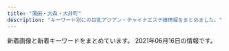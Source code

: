 ```yaml
---
title: "蒲田・大森・大井町"
description: "キーワード別にの巨乳アジアン・チャイナエステ嬢情報をまとめました。"
---
```


新着画像と新着キーワードをまとめています。
2021年06月16日の情報です。

<DmmAffiliateIns />
<KeywordTable
  shops={
    [
    {
        "station": "JR\u5927\u68ee\u99c5\u897f\u53e3",
        "url": "http://www.cosmos.relaxjp.info/",
        "img_links": [
            "http://www.cosmos.relaxjp.info/common/img/shop/r4.jpg",
            "http://www.cosmos.relaxjp.info/common/img/shop/r2.jpg",
            "http://www.cosmos.relaxjp.info/files/005.jpg",
            "http://www.cosmos.relaxjp.info/photo_news/upimg/18630606fd1936e3b3_0.jpg",
            "http://www.cosmos.relaxjp.info/common/img/image2.jpg",
            "http://www.cosmos.relaxjp.info/common/img/top_img001.png",
            "http://www.cosmos.relaxjp.info/files/006.jpg",
            "http://www.cosmos.relaxjp.info/files/004.jpg",
            "http://www.cosmos.relaxjp.info/files/003.jpg",
            "http://www.cosmos.relaxjp.info/common/img/shop/r3.jpg",
            "http://www.cosmos.relaxjp.info/common/img/image1.jpg",
            "http://www.cosmos.relaxjp.info/common/img/image3.jpg",
            "http://www.cosmos.relaxjp.info/files/001.jpg",
            "http://www.cosmos.relaxjp.info/files/002.jpg",
            "http://www.cosmos.relaxjp.info/common/img/shop/r1.jpg",
            "http://www.cosmos.relaxjp.info/images/call_sp.png"
        ],
        "keywords": {
            "C": 13
        },
        "name": "\u30b3\u30b9\u30e2\u30b9"
    },
    {
        "keywords": {
            "86": 14,
            "E": 7,
            "84": 1,
            "85": 27,
            "C": 8,
            "F": 2,
            "88": 4,
            "89": 2,
            "D": 38,
            "87": 7
        },
        "name": "\u30a2\u30e9\u30d3\u30a2\u306e\u591c",
        "img_links": [
            "http://www.arabianoyoru.com/images/sub_17.png",
            "http://www.arabianoyoru.com/images/upload/2f10cf77f8d7b399.jpg",
            "http://www.arabianoyoru.com/images/upload/thumb/6edb9fff24d5531d.jpg",
            "http://www.arabianoyoru.com/images/upload/thumb/a814b7e0bf080e1a.jpg",
            "http://www.arabianoyoru.com/images/upload/6edb9fff24d5531d.jpg",
            "http://www.arabianoyoru.com/images/upload/a814b7e0bf080e1a.jpg",
            "http://www.arabianoyoru.com/images/index_12.jpg",
            "http://www.arabianoyoru.com/images/upload/thumb/4d0b81e791f8dd2a.jpg",
            "http://www.arabianoyoru.com/images/index_05.jpg",
            "http://www.arabianoyoru.com/s/images/icon_staff.png",
            "http://www.arabianoyoru.com/images/upload/thumb/a29f5a4a28b905cc.jpg",
            "http://www.arabianoyoru.com/images/upload/thumb/17edc747659021f9.jpg",
            "http://www.arabianoyoru.com/images/upload/thumb/581da65ae95ac110.jpg",
            "http://www.arabianoyoru.com/images/upload/66a58b73f3d149ef.jpg",
            "http://www.arabianoyoru.com/images/r04.jpg",
            "http://www.arabianoyoru.com/images/index_11.jpg",
            "http://www.arabianoyoru.com/images/upload/2101a8b842308c11.jpg",
            "http://www.arabianoyoru.com/images/index_15.jpg",
            "http://www.arabianoyoru.com/images/sub_16.jpg",
            "http://www.arabianoyoru.com/images/upload/68db36b1211cebb9.jpg",
            "http://www.arabianoyoru.com/images/rec.jpg",
            "http://www.arabianoyoru.com/s/images/r03.jpg",
            "http://www.arabianoyoru.com/s/images/icon_top.png",
            "http://www.arabianoyoru.com/images/upload/thumb/8c714cbe908fdcfa.jpg",
            "http://www.arabianoyoru.com/images/upload/thumb/372dce9ab9d22744.jpg",
            "http://www.arabianoyoru.com/images/r03.jpg",
            "http://www.arabianoyoru.com/images/upload/thumb/0976cdac54ed3543.jpg",
            "http://www.arabianoyoru.com/images/upload/74b7f5d5cce6bcca.jpg",
            "http://www.arabianoyoru.com/images/sub_16.png",
            "http://www.arabianoyoru.com/images/upload/845ccdcc528743c1.jpg",
            "http://www.arabianoyoru.com/s/images/icon_topics.png",
            "http://www.arabianoyoru.com/images/upload/372dce9ab9d22744.jpg",
            "http://www.arabianoyoru.com/images/upload/0976cdac54ed3543.jpg",
            "http://www.arabianoyoru.com/images/upload/thumb/4a9b52f014c57b14.jpg",
            "http://www.arabianoyoru.com/images/upload/thumb/845ccdcc528743c1.jpg",
            "http://www.arabianoyoru.com/s/images/r01.jpg",
            "http://www.arabianoyoru.com/images/upload/a29f5a4a28b905cc.jpg",
            "http://www.arabianoyoru.com/images/info_01.jpg",
            "http://www.arabianoyoru.com/images/fanhui.png",
            "http://www.arabianoyoru.com/images/upload/thumb/2101a8b842308c11.jpg",
            "http://www.arabianoyoru.com/images/upload/17edc747659021f9.jpg",
            "http://www.arabianoyoru.com/images/upload/2b92798467141387.jpg",
            "http://www.arabianoyoru.com/s/images/r02.jpg",
            "http://www.arabianoyoru.com/images/r02.jpg",
            "http://www.arabianoyoru.com/images/upload/thumb/c1c4634be9e43e96.jpg",
            "http://www.arabianoyoru.com/images/index_06.jpg",
            "http://www.arabianoyoru.com/s/images/icon_info.png",
            "http://www.arabianoyoru.com/images/sys.jpg",
            "http://www.arabianoyoru.com/images/index_07.jpg",
            "http://www.arabianoyoru.com/images/02.jpg",
            "http://www.arabianoyoru.com/images/index_17.jpg",
            "http://www.arabianoyoru.com/images/r01.jpg",
            "http://www.arabianoyoru.com/images/upload/thumb/2bab34e5f5f4b474.jpg",
            "http://www.arabianoyoru.com/images/upload/1bdcd13f57cbf51b.jpg",
            "http://www.arabianoyoru.com/s/images/icon_tel.png",
            "http://www.arabianoyoru.com/images/staff_12.jpg",
            "http://www.arabianoyoru.com/images/index_09.jpg",
            "http://www.arabianoyoru.com/images/upload/thumb/ee0c285b7dee8567.jpg",
            "http://www.arabianoyoru.com/images/upload/thumb/68db36b1211cebb9.jpg",
            "http://www.arabianoyoru.com/images/upload/thumb/4532de498ca39c33.jpg",
            "http://www.arabianoyoru.com/images/upload/thumb/2f10cf77f8d7b399.jpg",
            "http://www.arabianoyoru.com/images/upload/539fdf3e384c469c.jpg",
            "http://www.arabianoyoru.com/images/upload/2bab34e5f5f4b474.jpg",
            "http://www.arabianoyoru.com/images/upload/thumb/9ade184b158a1622.jpg",
            "http://www.arabianoyoru.com/images/upload/thumb/3469606e262a5ee0.jpg",
            "http://www.arabianoyoru.com/s/images/r04.jpg",
            "http://www.arabianoyoru.com/images/upload/4d0b81e791f8dd2a.jpg",
            "http://www.arabianoyoru.com/images/upload/eb30a7e162d494b7.jpg",
            "http://www.arabianoyoru.com/images/sub_12.jpg",
            "http://www.arabianoyoru.com/images/upload/8c714cbe908fdcfa.jpg",
            "http://www.arabianoyoru.com/images/upload/thumb/564cb6c5b230ca3d.jpg",
            "http://www.arabianoyoru.com/images/rec_12.jpg",
            "http://www.arabianoyoru.com/images/upload/thumb/2b92798467141387.jpg",
            "http://www.arabianoyoru.com/images/01.jpg",
            "http://www.arabianoyoru.com/images/upload/thumb/74b7f5d5cce6bcca.jpg",
            "http://www.arabianoyoru.com/images/upload/564cb6c5b230ca3d.jpg",
            "http://www.arabianoyoru.com/images/upload/e3e089bc950ef93e.jpg",
            "http://www.arabianoyoru.com/images/upload/4a9b52f014c57b14.jpg",
            "http://www.arabianoyoru.com/images/upload/thumb/539fdf3e384c469c.jpg",
            "http://www.arabianoyoru.com/images/upload/thumb/1bdcd13f57cbf51b.jpg",
            "http://www.arabianoyoru.com/images/acc_01.jpg",
            "http://www.arabianoyoru.com/images/index_02.jpg",
            "http://www.arabianoyoru.com/images/index_04.jpg",
            "http://www.arabianoyoru.com/images/upload/581da65ae95ac110.jpg",
            "http://www.arabianoyoru.com/images/upload/9ade184b158a1622.jpg",
            "http://www.arabianoyoru.com/s/girl/01.jpg",
            "http://www.arabianoyoru.com/images/upload/4532de498ca39c33.jpg",
            "http://www.arabianoyoru.com/images/sub_15.jpg",
            "http://www.arabianoyoru.com/images/upload/f758de4c846e44e7.jpg",
            "http://www.arabianoyoru.com/images/upload/c1c4634be9e43e96.jpg",
            "http://www.arabianoyoru.com/s/images/icon_covergirl.png",
            "http://www.arabianoyoru.com/images/acc_12.jpg",
            "http://www.arabianoyoru.com/images/upload/thumb/e3e089bc950ef93e.jpg",
            "http://www.arabianoyoru.com/images/upload/thumb/66a58b73f3d149ef.jpg",
            "http://www.arabianoyoru.com/images/upload/3469606e262a5ee0.jpg",
            "http://www.arabianoyoru.com/images/upload/thumb/eb30a7e162d494b7.jpg",
            "http://www.arabianoyoru.com/images/upload/ee0c285b7dee8567.jpg",
            "http://www.arabianoyoru.com/images/info_12.jpg",
            "http://www.arabianoyoru.com/images/index_08.jpg",
            "http://www.arabianoyoru.com/images/index_10.jpg",
            "http://www.arabianoyoru.com/girl/012.jpg",
            "http://www.arabianoyoru.com/images/upload/thumb/f758de4c846e44e7.jpg"
        ],
        "url": "http://www.arabianoyoru.com/",
        "station": "JR\u84b2\u7530\u99c5\u897f\u53e3"
    },
    {
        "keywords": {
            "86": 8,
            "D": 8,
            "C": 32,
            "85": 24
        },
        "img_links": [
            "http://www.oasis.maesjp.com/images/m1.jpg",
            "http://www.oasis.maesjp.com/images/slider-img001.jpg",
            "http://www.oasis.maesjp.com/images/m3.jpg",
            "http://www.oasis.maesjp.com/files/003.jpg",
            "http://www.oasis.maesjp.com/images/m2.jpg",
            "http://www.oasis.maesjp.com/files/002.jpg",
            "http://www.oasis.maesjp.com/images/rsubt5.png",
            "http://www.oasis.maesjp.com/images/rsubt4.png",
            "http://www.oasis.maesjp.com/images/slider-img002.jpg",
            "http://www.oasis.maesjp.com/images/b-online.png",
            "http://www.oasis.maesjp.com/files/006.jpg",
            "http://www.oasis.maesjp.com/images/rsubt1.png",
            "http://www.oasis.maesjp.com/files/004-02.jpg",
            "http://www.oasis.maesjp.com/images/rsubt7.png",
            "http://www.oasis.maesjp.com/images/r04.jpg",
            "http://www.oasis.maesjp.com/files/004.jpg",
            "http://www.oasis.maesjp.com/images/r01.jpg",
            "http://www.oasis.maesjp.com/images/m6.jpg",
            "http://www.oasis.maesjp.com/images/tel2.png",
            "http://www.oasis.maesjp.com/images/m4.jpg",
            "http://www.oasis.maesjp.com/photo_news/upimg/186206057f263d87e0_1.jpg",
            "http://www.oasis.maesjp.com/files/003-02.jpg",
            "http://www.oasis.maesjp.com/images/r02.jpg",
            "http://www.oasis.maesjp.com/images/rsubt6.png",
            "http://www.oasis.maesjp.com/files/006-02.jpg",
            "http://www.oasis.maesjp.com/files/002-02.jpg",
            "http://www.oasis.maesjp.com/files/001.jpg",
            "http://www.oasis.maesjp.com/images/b-tel.png",
            "http://www.oasis.maesjp.com/images/rsubt3.png",
            "http://www.oasis.maesjp.com/files/001-02.jpg",
            "http://www.oasis.maesjp.com/images/r03.jpg",
            "http://www.oasis.maesjp.com/images/rsubt2.png"
        ],
        "station": "JR\u5927\u4e95\u753a\u99c5\u4e2d\u592e\u53e3",
        "url": "http://www.oasis.maesjp.com/",
        "name": "\u30aa\u30a2\u30b7\u30b9"
    },
    {
        "name": "Princess",
        "keywords": {
            "86": 1,
            "D": 14,
            "85": 4,
            "91": 4,
            "88": 5
        },
        "url": "http://www.es-princess.com/",
        "img_links": [
            "http://www.es-princess.com/images/index_25.jpg",
            "http://www.es-princess.com/images/upload/thumb/c9fd1fe34ca64bc2.png",
            "http://www.es-princess.com/images/upload/thumb/a73cd0efe4586362.jpg",
            "http://www.es-princess.com/girl/01.jpg",
            "http://www.es-princess.com/images/index_24.jpg",
            "http://www.es-princess.com/images/upload/thumb/667df216753c34cf.jpg",
            "http://www.es-princess.com/s/images/t6.jpg",
            "http://www.es-princess.com/images/info.jpg",
            "http://www.es-princess.com/images/upload/thumb/28d10c17ec4ef55b.jpg",
            "http://www.es-princess.com/images/upload/thumb/d0adbd6a55204cc6.jpg",
            "http://www.es-princess.com/s/images/t3.jpg",
            "http://www.es-princess.com/images/upload/thumb/123b8dc1f8010cd7.jpg",
            "http://www.es-princess.com/s/images/slider/1.jpg",
            "http://www.es-princess.com/images/rec.jpg",
            "http://www.es-princess.com/images/index_15.jpg",
            "http://www.es-princess.com/images/index_28.jpg",
            "http://www.es-princess.com/images/01.jpg",
            "http://www.es-princess.com/images/staff_13.jpg",
            "http://www.es-princess.com/images/index_36.jpg",
            "http://es-princess.com/images/index_07.jpg",
            "http://www.es-princess.com/s/images/t2.jpg",
            "http://www.es-princess.com/images/index_31.jpg",
            "http://www.es-princess.com/images/upload/thumb/befa35bfd3fcc1cf.jpg",
            "http://www.es-princess.com/images/info_13.jpg",
            "http://www.es-princess.com/images/index_35.jpg",
            "http://www.es-princess.com/images/upload/thumb/380cd518ae78d99c.jpg",
            "http://www.es-princess.com/images/index_34.jpg",
            "http://www.es-princess.com/s/images/slider/3.jpg",
            "http://www.es-princess.com/s/images/t5.jpg",
            "http://www.es-princess.com/images/index_02.jpg",
            "http://www.es-princess.com/images/upload/thumb/966442429a421ade.jpg",
            "http://www.es-princess.com/images/upload/thumb/18e6044b88e2d742.jpg",
            "http://www.es-princess.com/s/uploads/02a.jpg",
            "http://www.es-princess.com/images/upload/thumb/abb982c0ed8c784a.jpg",
            "http://www.es-princess.com/images/upload/thumb/0403172defd2aa75.jpg",
            "http://www.es-princess.com/images/upload/thumb/314d78dc282a338e.jpg",
            "http://www.es-princess.com/images/index_27.jpg",
            "http://www.es-princess.com/images/index_01.jpg",
            "http://www.es-princess.com/images/upload/thumb/33b8e868c76e480e.jpg",
            "http://www.es-princess.com/s/images/top_2.jpg",
            "http://www.es-princess.com/images/upload/thumb/cc93f6d3b2f1a8dd.jpg",
            "http://www.es-princess.com/s/images/t8.jpg",
            "http://www.es-princess.com/s/images/service_03.png",
            "http://www.es-princess.com/images/upload/thumb/d7645c329c045bbf.jpg",
            "http://www.es-princess.com/images/rec_13.jpg",
            "http://www.es-princess.com/images/upload/thumb/05aaf6a4110be4ac.jpg",
            "http://www.es-princess.com/s/image/nav_hotel.png",
            "http://www.es-princess.com/images/index_07.jpg",
            "http://www.es-princess.com/images/upload/thumb/4caabf554de9febf.jpg",
            "http://www.es-princess.com/images/upload/thumb/977b6b56e17935b8.jpg",
            "http://www.es-princess.com/s/image/nav_top.png",
            "http://www.es-princess.com/s/images/t1.jpg",
            "http://www.es-princess.com/images/upload/thumb/34d0c1f12f3d1581.jpg",
            "http://www.es-princess.com/s/image/nav_manga.png",
            "http://www.es-princess.com/images/upload/thumb/4fbbf39dbb4b5671.jpeg",
            "http://www.es-princess.com/s/images/service_01.png",
            "http://www.es-princess.com/s/uploads/04.jpg",
            "http://www.es-princess.com/images/upload/thumb/140d1b4166940516.jpg",
            "http://www.es-princess.com/images/index_06.jpg",
            "http://www.es-princess.com/images/index_04.jpg",
            "http://www.es-princess.com/images/index_03.jpg",
            "http://www.es-princess.com/s/image/nav_topics.png",
            "http://www.es-princess.com/s/images/okubokomachi.jpg",
            "http://www.es-princess.com/s/images/tel.png",
            "http://www.es-princess.com/images/upload/thumb/5a01d26b03ae3963.jpg",
            "http://www.es-princess.com/images/upload/thumb/b5e216c30766fe2c.jpg",
            "http://www.es-princess.com/images/upload/thumb/026f0a00a7ebcac9.jpg",
            "http://www.es-princess.com/images/upload/thumb/570cec0ed7dbb299.jpg",
            "http://www.es-princess.com/images/index_21.jpg",
            "http://www.es-princess.com/images/upload/thumb/e5f6402b9bb3e639.jpeg",
            "http://www.es-princess.com/s/images/slider/next.png",
            "http://www.es-princess.com/images/upload/thumb/440836ac204e3ae6.jpg",
            "http://www.es-princess.com/images/upload/thumb/1a80890acbd23f61.jpg",
            "http://www.es-princess.com/s/images/slider/prev.png",
            "http://www.es-princess.com/images/upload/thumb/c191f88ab8347247.jpg",
            "http://www.es-princess.com/s/images/pc.png",
            "http://www.es-princess.com/images/index_17.jpg",
            "http://www.es-princess.com/images/upload/thumb/ba9e1b4477f15b72.jpg",
            "http://www.es-princess.com/s/images/service_07.png",
            "http://es-princess.com/images/index_06.jpg",
            "http://www.es-princess.com/images/upload/thumb/7358bb17b522d506.jpg",
            "http://www.es-princess.com/s/image/nav_sys.png",
            "http://www.es-princess.com/images/03.jpg",
            "http://www.es-princess.com/images/upload/thumb/fac24168ab90cc92.jpg",
            "http://www.es-princess.com/images/02.jpg",
            "http://www.es-princess.com/images/upload/thumb/9081c49e0239e8dc.jpg",
            "http://www.es-princess.com/images/upload/thumb/af672e0eb7d28ee6.jpg",
            "http://www.es-princess.com/images/index_13.jpg",
            "http://www.es-princess.com/images/index_29.jpg",
            "http://www.es-princess.com/s/uploads/02.jpg",
            "http://www.es-princess.com/images/upload/thumb/a77e3ba56953c62a.jpg",
            "http://www.es-princess.com/s/images/iphone.png",
            "http://www.es-princess.com/s/images/slider/2.jpg",
            "http://www.es-princess.com/images/upload/thumb/199865d366667d99.jpg",
            "http://www.es-princess.com/s/images/t7.jpg",
            "http://www.es-princess.com/images/upload/thumb/8daadfa86c3af0ee.jpg",
            "http://www.es-princess.com/s/images/t4.jpg",
            "http://www.es-princess.com/images/index_18.jpg",
            "http://www.es-princess.com/s/uploads/01.jpg",
            "http://www.es-princess.com/images/index_05.jpg",
            "http://www.es-princess.com/s/image/nav_cast.png",
            "http://www.es-princess.com/images/index_23.jpg",
            "http://www.es-princess.com/images/upload/thumb/99ff32906f064430.jpg",
            "http://www.es-princess.com/images/upload/thumb/5e0537ee102a37b1.jpg",
            "http://www.es-princess.com/images/index_19.jpg",
            "http://www.es-princess.com/images/upload/thumb/b673f5c7b6c0c654.jpg",
            "http://www.es-princess.com/images/foot_34.jpg"
        ],
        "station": "JR\u84b2\u7530\u99c5\u897f\u53e3"
    },
    {
        "station": "JR\u84b2\u7530\u99c5\u6771\u53e3",
        "name": "\u4fe1\u8afe",
        "keywords": {
            "E": 14,
            "C": 16,
            "\u30bb\u30af\u30b7\u30fc": 1,
            "86": 16,
            "85": 34,
            "D": 40,
            "88": 10,
            "84": 4,
            "F": 4,
            "87": 10
        },
        "url": "http://www.es-kizuna.com/",
        "img_links": [
            "http://www.es-kizuna.com/images/upload/18363711cdd6ba23.jpg",
            "http://www.es-kizuna.com/images/upload/6453e2e9c3a4d010.jpg",
            "http://www.es-kizuna.com/images/index_13.jpg",
            "http://www.es-kizuna.com/images/upload/thumb/cdfe0ac3b37d9e89.jpg",
            "http://www.es-kizuna.com/images/upload/thumb/3f05da7e8b1e2a64.jpg",
            "http://www.es-kizuna.com/images/01.jpg",
            "http://www.es-kizuna.com/images/upload/thumb/512a839e9f628217.jpg",
            "http://www.es-kizuna.com/images/upload/thumb/a3fc0798b98de17a.jpg",
            "http://www.es-kizuna.com/images/index_09.jpg",
            "http://www.es-kizuna.com/images/upload/e3d8e9cc1955e028.jpg",
            "http://www.es-kizuna.com/s/images/icon_topics.png",
            "http://www.es-kizuna.com/images/info_10.jpg",
            "http://www.es-kizuna.com/images/index_06.jpg",
            "http://www.es-kizuna.com/images/upload/90479f4e0f80f012.jpg",
            "http://www.es-kizuna.com/images/upload/thumb/cb8510a706fab39a.jpg",
            "http://www.es-kizuna.com/images/upload/816b7be31924a7a4.jpg",
            "http://www.es-kizuna.com/images/upload/thumb/eb01fa6066ea365b.jpg",
            "http://www.es-kizuna.com/images/upload/thumb/057f6eb7b663a5b2.jpg",
            "http://www.es-kizuna.com/images/rec_10.jpg",
            "http://www.es-kizuna.com/s/images/icon_covergirl.png",
            "http://www.es-kizuna.com/images/upload/thumb/e7512ab59589d7df.jpg",
            "http://www.es-kizuna.com/images/02.jpg",
            "http://www.es-kizuna.com/images/upload/thumb/5d70ee2b832fe6be.jpg",
            "http://www.es-kizuna.com/images/upload/thumb/8362069090b0f4f4.jpg",
            "http://www.es-kizuna.com/images/upload/cdfe0ac3b37d9e89.jpg",
            "http://www.es-kizuna.com/images/upload/d9992ab71594c264.jpg",
            "http://www.es-kizuna.com/images/link_10.jpg",
            "http://www.es-kizuna.com/images/upload/thumb/048b127f7fe7756c.jpg",
            "http://www.es-kizuna.com/images/upload/8362069090b0f4f4.jpg",
            "http://www.es-kizuna.com/images/index_02.jpg",
            "http://www.es-kizuna.com/images/upload/cb8510a706fab39a.jpg",
            "http://www.es-kizuna.com/s/images/icon_top.png",
            "http://www.es-kizuna.com/images/upload/4fb7a6900b967f30.jpg",
            "http://www.es-kizuna.com/images/upload/4bb15c40db5d3b9b.jpg",
            "http://www.es-kizuna.com/images/upload/thumb/cdc7fc1d81334feb.jpg",
            "http://www.es-kizuna.com/images/upload/176c5dafbf5a471f.jpg",
            "http://www.es-kizuna.com/images/upload/thumb/74cd025a30d9e087.jpg",
            "http://www.es-kizuna.com/images/upload/20f11bb41bae978b.jpg",
            "http://www.es-kizuna.com/images/index_05.jpg",
            "http://www.es-kizuna.com/s/images/r01.jpg",
            "http://www.es-kizuna.com/images/upload/4e06a72d8daae521.jpg",
            "http://www.es-kizuna.com/images/staff_10.jpg",
            "http://www.es-kizuna.com/images/upload/thumb/906a0df423fbb2d3.jpg",
            "http://www.es-kizuna.com/images/upload/thumb/70b3f2c5fd5ba3c2.jpg",
            "http://www.es-kizuna.com/s/images/r03.jpg",
            "http://www.es-kizuna.com/images/acc_10.jpg",
            "http://www.es-kizuna.com/s/images/icon_staff.png",
            "http://www.es-kizuna.com/images/upload/thumb/d60152fbb8818830.jpg",
            "http://www.es-kizuna.com/images/upload/thumb/176c5dafbf5a471f.jpg",
            "http://www.es-kizuna.com/images/index_04.jpg",
            "http://www.es-kizuna.com/images/upload/thumb/35306ad0d9e9ff00.jpg",
            "http://www.es-kizuna.com/images/upload/c960f33dbf650433.jpg",
            "http://www.es-kizuna.com/images/upload/70b3f2c5fd5ba3c2.jpg",
            "http://www.es-kizuna.com/images/upload/thumb/4bb15c40db5d3b9b.jpg",
            "http://www.es-kizuna.com/images/upload/thumb/4fb7a6900b967f30.jpg",
            "http://www.es-kizuna.com/images/upload/thumb/18363711cdd6ba23.jpg",
            "http://www.es-kizuna.com/images/upload/thumb/6453e2e9c3a4d010.jpg",
            "http://www.es-kizuna.com/images/upload/thumb/5f28f084cf9311ec.jpg",
            "http://www.es-kizuna.com/images/upload/af4e2bbad7299fcd.jpg",
            "http://www.es-kizuna.com/images/upload/thumb/c960f33dbf650433.jpg",
            "http://www.es-kizuna.com/images/upload/thumb/0e136c01c9b7ee9f.jpg",
            "http://www.es-kizuna.com/images/upload/thumb/2c3b2096bf7b4e42.jpg",
            "http://www.es-kizuna.com/girl/02.jpg",
            "http://www.es-kizuna.com/images/upload/057f6eb7b663a5b2.jpg",
            "http://www.es-kizuna.com/images/upload/0c3e441832e219b9.jpg",
            "http://www.es-kizuna.com/images/upload/231cb96ee14483b0.jpg",
            "http://www.es-kizuna.com/images/index_03.jpg",
            "http://www.es-kizuna.com/images/upload/74cd025a30d9e087.jpg",
            "http://www.es-kizuna.com/images/upload/thumb/fc1e816a0e9f3d61.jpg",
            "http://www.es-kizuna.com/images/upload/thumb/0c3e441832e219b9.jpg",
            "http://www.es-kizuna.com/images/rec.jpg",
            "http://www.es-kizuna.com/images/upload/thumb/231cb96ee14483b0.jpg",
            "http://www.es-kizuna.com/images/upload/457777bab605fd6c.jpg",
            "http://www.es-kizuna.com/s/images/icon_info.png",
            "http://www.es-kizuna.com/images/nei_13.jpg",
            "http://www.es-kizuna.com/images/upload/3f05da7e8b1e2a64.jpg",
            "http://www.es-kizuna.com/images/upload/thumb/d9992ab71594c264.jpg",
            "http://www.es-kizuna.com/images/upload/906a0df423fbb2d3.jpg",
            "http://www.es-kizuna.com/images/acc_11.jpg",
            "http://www.es-kizuna.com/images/sys_10.jpg",
            "http://www.es-kizuna.com/images/upload/512a839e9f628217.jpg",
            "http://www.es-kizuna.com/s/images/icon_tel.png",
            "http://www.es-kizuna.com/images/upload/thumb/457777bab605fd6c.jpg",
            "http://www.es-kizuna.com/images/upload/thumb/816b7be31924a7a4.jpg",
            "http://www.es-kizuna.com/images/upload/thumb/e3d8e9cc1955e028.jpg",
            "http://www.es-kizuna.com/images/index_11.jpg",
            "http://www.es-kizuna.com/s/images/r05.jpg",
            "http://www.es-kizuna.com/images/upload/thumb/005440d58cf3c3e3.jpg",
            "http://www.es-kizuna.com/images/upload/thumb/325450f713ec1345.jpg",
            "http://www.es-kizuna.com/images/upload/7838ea888884524b.jpg",
            "http://www.es-kizuna.com/images/index_08.jpg",
            "http://www.es-kizuna.com/images/upload/thumb/af4e2bbad7299fcd.jpg",
            "http://www.es-kizuna.com/images/upload/eb01fa6066ea365b.jpg",
            "http://www.es-kizuna.com/images/upload/thumb/13be44c647bb867f.jpg",
            "http://www.es-kizuna.com/s/girl/01.jpg",
            "http://www.es-kizuna.com/images/upload/thumb/7aeb4177adab3adb.jpg",
            "http://www.es-kizuna.com/images/sys.jpg",
            "http://www.es-kizuna.com/s/images/r02.jpg",
            "http://www.es-kizuna.com/images/upload/5d70ee2b832fe6be.jpg",
            "http://www.es-kizuna.com/images/upload/a3fc0798b98de17a.jpg",
            "http://www.es-kizuna.com/images/upload/thumb/966712cc580a2c90.jpg",
            "http://www.es-kizuna.com/images/index_07.jpg",
            "http://www.es-kizuna.com/images/upload/thumb/4e06a72d8daae521.jpg",
            "http://www.es-kizuna.com/images/upload/966712cc580a2c90.jpg",
            "http://www.es-kizuna.com/images/upload/thumb/20f11bb41bae978b.jpg",
            "http://www.es-kizuna.com/images/upload/thumb/51167bb9818d647a.jpg",
            "http://www.es-kizuna.com/images/upload/e7512ab59589d7df.jpg",
            "http://www.es-kizuna.com/images/upload/03e6c9860ab53664.jpg",
            "http://www.es-kizuna.com/images/upload/d60152fbb8818830.jpg",
            "http://www.es-kizuna.com/images/upload/thumb/90479f4e0f80f012.jpg",
            "http://www.es-kizuna.com/images/upload/thumb/7838ea888884524b.jpg",
            "http://www.es-kizuna.com/images/upload/cdc7fc1d81334feb.jpg",
            "http://www.es-kizuna.com/images/upload/thumb/03e6c9860ab53664.jpg",
            "http://www.es-kizuna.com/images/line.jpg",
            "http://www.es-kizuna.com/images/upload/0e136c01c9b7ee9f.jpg"
        ]
    },
    {
        "img_links": [
            "http://with-you.iest.info/photos/sites/78/2019/08/2019082704375018.jpg",
            "http://with-you.iest.info/images/service3.jpg",
            "http://with-you.iest.info/images/s_pick.jpg",
            "http://with-you.iest.info/images/tel.jpg",
            "http://with-you.iest.info/photos/sites/78/2019/08/2019083003291365.jpg",
            "http://with-you.iest.info/photos/sites/78/2021/03/2021031003373623.jpg",
            "http://with-you.iest.info/images/s_staff.png",
            "http://with-you.iest.info/images/nbj3.jpg",
            "http://with-you.iest.info/images/service4.jpg",
            "http://with-you.iest.info/images/s_news.jpg",
            "http://with-you.iest.info/images/acc.jpg",
            "http://with-you.iest.info/photos/sites/78/2019/09/2019092708275393.jpg",
            "http://with-you.iest.info/images/top.png",
            "http://with-you.iest.info/photos/sites/78/2020/04/2020041703530074.jpg",
            "http://with-you.iest.info/images/info.jpg",
            "http://with-you.iest.info/photos/sites/78/2021/01/2021011602332027.jpg",
            "http://with-you.iest.info/images/service2.jpg",
            "http://with-you.iest.info/images/service1.jpg"
        ],
        "station": "JR\u5927\u4e95\u753a\u99c5",
        "keywords": {
            "87": 21,
            "E": 7,
            "86": 7,
            "D": 14,
            "C": 7
        },
        "url": "http://with-you.iest.info/",
        "name": "with you"
    },
    {
        "keywords": {},
        "name": "Lucky\uff5e\u30e9\u30c3\u30ad\u30fc",
        "url": "https://lucky.jpn.vin/",
        "station": "JR\u5927\u4e95\u753a\u99c5\u897f\u53e3",
        "img_links": []
    },
    {
        "name": "\u307b\u306e\u304b",
        "img_links": [
            "http://www.hounoka.com/massage-de_88_31.jpg",
            "http://www.hounoka.com/smart/top-tab-returan.jpg",
            "http://www.hounoka.com/corona-taisaku2.jpg",
            "http://www.hounoka.com/smart/corona-taisaku2.jpg",
            "http://www.hounoka.com/smart/eri.jpg"
        ],
        "url": "http://www.hounoka.com/",
        "keywords": {},
        "station": "JR\u5927\u4e95\u753a\u99c5"
    },
    {
        "name": "\u3064\u307c\u307f",
        "img_links": [],
        "keywords": {},
        "url": "http://rin-rinpa.info/",
        "station": "JR\u5927\u4e95\u753a\u99c5\u4e2d\u592e\u53e3"
    },
    {
        "url": "http://rilakusi.xyz/",
        "keywords": {},
        "name": "\u30a2\u30ea\u30b9",
        "img_links": [
            "http://rilakusi.xyz/static/picture/top.png",
            "http://rilakusi.xyz/static/picture/s_staff.png",
            "http://rilakusi.xyz/uploads/210608/1-21060Q32Q2F5.jpg",
            "http://rilakusi.xyz/static/picture/room2.jpg",
            "http://rilakusi.xyz/static/picture/room4.jpg",
            "http://rilakusi.xyz/static/picture/s3.jpg",
            "http://rilakusi.xyz/uploads/210608/1-21060Q32T1138.jpg",
            "http://rilakusi.xyz/uploads/210608/1-21060Q33325V4.jpg",
            "http://rilakusi.xyz/uploads/210608/1-21060Q32915324.jpg",
            "http://rilakusi.xyz/static/picture/s1.jpg",
            "http://rilakusi.xyz/static/picture/room1.jpg",
            "http://rilakusi.xyz/uploads/210608/1-21060Q32GX25.jpg",
            "http://rilakusi.xyz/uploads/210608/1-21060Q33115S9.jpg",
            "http://rilakusi.xyz/static/picture/room3.jpg",
            "http://rilakusi.xyz/static/picture/news.png",
            "http://rilakusi.xyz/static/picture/mobile.jpg",
            "http://rilakusi.xyz/uploads/210608/1-21060Q3295L13.jpg",
            "http://rilakusi.xyz/uploads/210608/1-21060Q33214962.jpg"
        ],
        "station": "JR\u5927\u68ee\u99c5\u897f\u53e3"
    },
    {
        "img_links": [
            "http://www.sh-himenoyw.work/templets/default/picture/top03.png",
            "http://www.sh-himenoyw.work/templets/default/picture/tit1.jpg",
            "http://www.sh-himenoyw.work/{dede:global.cfg_templets_skin/}/picture/cg02.jpg",
            "http://www.sh-himenoyw.work/templets/default/picture/tit3.jpg",
            "http://www.sh-himenoyw.work/templets/default/picture/tit4.jpg",
            "http://www.sh-himenoyw.work/templets/default/picture/sys1.jpg",
            "http://www.sh-himenoyw.work/templets/default/picture/stal.png",
            "http://www.sh-himenoyw.work/uploads/210503/1-210503130024241.jpg",
            "http://www.sh-himenoyw.work/uploads/210410/1-2104101012452G.jpg",
            "http://www.sh-himenoyw.work/templets/default/picture/tit5.jpg",
            "http://www.sh-himenoyw.work/templets/default/picture/no.png",
            "http://www.sh-himenoyw.work/templets/default/picture/top01.png",
            "http://www.sh-himenoyw.work/templets/default/picture/tit2.jpg",
            "http://www.sh-himenoyw.work/{dede:global.cfg_templets_skin/}/picture/cg01.jpg",
            "http://www.sh-himenoyw.work/templets/default/picture/footer.png",
            "http://www.sh-himenoyw.work/uploads/210420/1-210420110353610.jpg",
            "http://www.sh-himenoyw.work/uploads/210505/1-210505091435528.jpg",
            "http://www.sh-himenoyw.work/uploads/210401/1-210401093342544.jpg",
            "http://www.sh-himenoyw.work/templets/default/picture/top02.png"
        ],
        "url": "http://www.sh-himenoyw.work/",
        "keywords": {
            "D": 4,
            "86": 3,
            "C": 1,
            "89": 1,
            "88": 1
        },
        "name": "\u5922\u306e\u90e8\u5c4b",
        "station": "JR\u5927\u68ee\u99c5\u897f\u53e3"
    },
    {
        "url": "http://syarumu.net",
        "img_links": [
            "http://syarumu.net/up/uploads/20161219214103hitomi1.jpg",
            "http://syarumu.net/up/uploads/20190426134943sumire1.jpg",
            "http://syarumu.net/up/uploads/20190301204324ayako1.jpg",
            "http://syarumu.net/up/uploads/20160811191905hitomi.jpg",
            "http://syarumu.net/images/qr.jpg",
            "http://syarumu.net/up/uploads/20180802213607serina.jpg",
            "http://syarumu.net/up/uploads/20190903230049natumi2.jpg",
            "http://syarumu.net/up/uploads/20200728221316kan.jpg",
            "http://syarumu.net/up/uploads/20180802213619serina1.jpg",
            "http://syarumu.net/up/uploads/20160813224746kasumi.jpg",
            "http://syarumu.net/up/uploads/20181204215307yurika.jpg",
            "http://syarumu.net/up/uploads/20170106012055kira3.jpg",
            "http://syarumu.net/up/uploads/20190525003732risa.jpg",
            "http://syarumu.net/up/uploads/20171016204051mayumi.jpg",
            "http://syarumu.net/up/uploads/2017101023014120170519212939eri1.jpg",
            "http://syarumu.net/up/uploads/20190912225334hina2.jpg",
            "http://syarumu.net/up/uploads/20160812161809aiko5.jpg",
            "http://syarumu.net/up/uploads/20190301204316ayako.jpg",
            "http://syarumu.net/up/uploads/20171016204051mayumi2.jpg",
            "http://syarumu.net/up/uploads/20180802213555serina2.jpg",
            "http://syarumu.net/up/uploads/20190525003719risa1.jpg",
            "http://syarumu.net/up/newsimg/20180519143336risa1.jpg",
            "http://syarumu.net/up/newsimg/20171016204113mayumi1.jpg",
            "http://syarumu.net/up/uploads/20190903230049natumi.jpg",
            "http://syarumu.net/up/uploads/20171001173455haruka.jpg",
            "http://syarumu.net/up/uploads/20190714114509image.jpeg",
            "http://syarumu.net/up/uploads/20190912225327hina1.jpg",
            "http://syarumu.net/up/uploads/202006222228319.jpg",
            "http://syarumu.net/up/uploads/20201008205617r.jpg",
            "http://syarumu.net/up/uploads/20200728221353kana.jpg",
            "http://syarumu.net/up/uploads/20190720013113erika.jpg",
            "http://syarumu.net/up/uploads/20190912225320hina.jpg",
            "http://syarumu.net/up/newsimg/201707272103202.jpg",
            "http://syarumu.net/up/uploads/20160812161741aiko.jpg",
            "http://syarumu.net/up/uploads/20191121214351yua.jpg",
            "http://syarumu.net/images/price.jpg",
            "http://syarumu.net/images/qj.jpg",
            "http://syarumu.net/up/uploads/20190813233629mirai2.jpg",
            "http://syarumu.net/up/uploads/20171119193048nana4.jpg",
            "http://syarumu.net/images/tel.jpg",
            "http://syarumu.net/up/uploads/20190516212007k2.jpg",
            "http://syarumu.net/up/uploads/20170108170417kira4.jpg",
            "http://syarumu.net/up/uploads/20171016204051mayumi1.jpg",
            "http://syarumu.net/up/uploads/20160812161757aiko4.jpg",
            "http://syarumu.net/up/newsimg/20170406223636mao.jpg",
            "http://syarumu.net/up/uploads/20180802213749ai.jpg",
            "http://syarumu.net/up/uploads/20190516211959k1.jpg",
            "http://syarumu.net/up/uploads/20191121214442AXKE6657.jpg",
            "http://syarumu.net/up/uploads/20190819221937moe.jpg",
            "http://syarumu.net/images/info.png",
            "http://syarumu.net/up/uploads/20190522203018saori1.jpg",
            "http://syarumu.net/up/uploads/20190426134932sumire.jpg",
            "http://syarumu.net/up/uploads/20190522203024saori2.jpg",
            "http://syarumu.net/up/uploads/20191028120109pre.jpg",
            "http://syarumu.net/up/uploads/20170406223535mao.jpg",
            "http://syarumu.net/up/newsimg/20180519150354kanaa.jpg",
            "http://syarumu.net/up/uploads/2020062222282211.jpg",
            "http://syarumu.net/up/uploads/20171119193015nana3.jpg"
        ],
        "name": "\u30b7\u30e3\u30eb\u30e0",
        "station": "JR\u84b2\u7530\u99c5\u6771\u53e3",
        "keywords": {}
    },
    {
        "keywords": {
            "D": 1,
            "C": 7
        },
        "img_links": [
            "http://iyashi-kaori.net/uploads/iyashikaori/2012/03/s-2.jpg",
            "http://iyashi-kaori.net/uploads/iyashikaori/2015/07/s__636519102.jpg",
            "http://iyashi-kaori.net/uploads/iyashikaori/2017/11/000013.jpg",
            "http://iyashi-kaori.net/uploads/iyashikaori/2012/03/top.jpg",
            "http://iyashi-kaori.net/uploads/iyashikaori/2019/08/staff.jpg",
            "http://iyashi-kaori.net/uploads/iyashikaori/2019/10/ggg.jpg",
            "http://iyashi-kaori.net/uploads/iyashikaori/2021/02/1.jpg",
            "http://iyashi-kaori.net/uploads/iyashikaori/2012/03/end1.jpg",
            "http://iyashi-kaori.net/uploads/iyashikaori/2012/03/s-6.jpg",
            "http://iyashi-kaori.net/uploads/iyashikaori/2017/11/000023.jpg",
            "http://iyashi-kaori.net/uploads/iyashikaori/2012/03/l-3.jpg",
            "http://iyashi-kaori.net/uploads/iyashikaori/2016/09/s__21340164111.jpg",
            "http://iyashi-kaori.net/uploads/iyashikaori/2012/03/s-1.jpg",
            "http://iyashi-kaori.net/uploads/iyashikaori/images/bg.png",
            "http://iyashi-kaori.net/uploads/iyashikaori/2019/02/000023.jpg",
            "http://iyashi-kaori.net/uploads/iyashikaori/2012/03/index_l2.jpg",
            "http://iyashi-kaori.net/uploads/iyashikaori/2012/03/l-6.jpg",
            "http://iyashi-kaori.net/uploads/iyashikaori/2018/10/yuka002.jpg",
            "http://iyashi-kaori.net/uploads/iyashikaori/2012/03/l-4.jpg",
            "http://iyashi-kaori.net/uploads/iyashikaori/2012/03/l-2.jpg",
            "http://iyashi-kaori.net/uploads/iyashikaori/2019/11/staff-old.jpg",
            "http://iyashi-kaori.net/uploads/iyashikaori/2012/03/s-3.jpg",
            "http://iyashi-kaori.net/uploads/iyashikaori/2012/03/s-4.jpg",
            "http://iyashi-kaori.net/uploads/iyashikaori/2012/03/l-5.jpg",
            "http://iyashi-kaori.net/uploads/iyashikaori/2019/08/1.jpg",
            "http://iyashi-kaori.net/uploads/iyashikaori/2019/08/11.jpg",
            "http://iyashi-kaori.net/uploads/iyashikaori/2012/03/l-1.jpg",
            "http://iyashi-kaori.net/uploads/iyashikaori/2012/03/s-5.jpg"
        ],
        "station": "JR\u84b2\u7530\u99c5\u6771\u53e3",
        "url": "http://iyashi-kaori.net/",
        "name": "\u7652\u3057\u306e\u99a8"
    },
    {
        "name": "\u307e\u3054\u3053\u308d",
        "keywords": {
            "90": 1,
            "86": 1,
            "D": 2,
            "92": 1,
            "C": 4,
            "88": 3
        },
        "img_links": [
            "http://k-rlx.info/images/index_19.jpg",
            "http://k-rlx.info/images/index_13.jpg",
            "http://k-rlx.info/girls/00.jpg",
            "http://k-rlx.info/images/index_08.jpg",
            "http://k-rlx.info/images/index_21.jpg",
            "http://k-rlx.info/girls/03.jpg",
            "http://k-rlx.info/images/index_01.jpg",
            "http://k-rlx.info/images/index_28.jpg",
            "http://k-rlx.info/images/index_17.jpg",
            "http://k-rlx.info/images/index_20.jpg",
            "http://k-rlx.info/images/02.jpg",
            "http://k-rlx.info/images/03.jpg",
            "http://k-rlx.info/images/staff_15.jpg",
            "http://k-rlx.info/images/info_15.jpg",
            "http://k-rlx.info/images/index_27.jpg",
            "http://k-rlx.info/images/01.jpg",
            "http://k-rlx.info/girls/07.jpg",
            "http://k-rlx.info/images/index_16.jpg",
            "http://k-rlx.info/girls/05.jpg",
            "http://k-rlx.info/images/index_10.jpg",
            "http://k-rlx.info/images/index_29.jpg",
            "http://k-rlx.info/images/index_30.jpg",
            "http://k-rlx.info/girls/01.jpg",
            "http://k-rlx.info/images/index_02.jpg",
            "http://k-rlx.info/images/index_18.jpg",
            "http://k-rlx.info/images/index_26.jpg",
            "http://k-rlx.info/images/index_09.jpg",
            "http://k-rlx.info/images/index_25.jpg",
            "http://k-rlx.info/girls/02.jpg",
            "http://k-rlx.info/images/index_07.jpg",
            "http://k-rlx.info/images/index_24.jpg",
            "http://k-rlx.info/girls/04.jpg",
            "http://k-rlx.info/images/index_05.jpg",
            "http://k-rlx.info/images/sub_28.jpg",
            "http://k-rlx.info/images/rec_15.jpg",
            "http://k-rlx.info/images/index_03.jpg",
            "http://k-rlx.info/images/index_04.jpg",
            "http://k-rlx.info/images/rec.jpg",
            "http://k-rlx.info/images/info.jpg",
            "http://k-rlx.info/girls/08.jpg",
            "http://k-rlx.info/images/index_12.jpg",
            "http://k-rlx.info/images/index_22.jpg",
            "http://k-rlx.info/images/index_06.jpg"
        ],
        "station": "JR\u5927\u68ee\u99c5\u6771\u53e3",
        "url": "http://k-rlx.info/"
    },
    {
        "url": "http://esthe-rlx.com/",
        "station": "JR\u5927\u68ee\u99c5\u6771\u53e3",
        "name": "I for you",
        "img_links": [
            "http://esthe-rlx.com/css/line2.jpg",
            "http://esthe-rlx.com/css/tel01.png",
            "http://esthe-rlx.com/css/twitter.jpg",
            "http://esthe-rlx.com/css/nav/nav-005.jpg",
            "http://esthe-rlx.com/css/top02.jpg",
            "http://esthe-rlx.com/css/staff/new.jpg",
            "http://esthe-rlx.com/css/nav/nav-001.jpg",
            "http://esthe-rlx.com/css/nav/nav-002.jpg",
            "http://esthe-rlx.com/staff/ai/01.jpg",
            "http://esthe-rlx.com/staff/mina/01.jpg",
            "http://esthe-rlx.com/staff/mika/01.jpg",
            "http://esthe-rlx.com/css/staff/up.jpg",
            "http://esthe-rlx.com/css/line1.jpg",
            "http://esthe-rlx.com/css/nav/nav-006.jpg",
            "http://esthe-rlx.com/css/nav/nav-004.jpg",
            "http://esthe-rlx.com/css/nav/nav-003.jpg"
        ],
        "keywords": {}
    },
    {
        "name": "\u7f8e\u4eba\u30af\u30e9\u30d6",
        "keywords": {
            "86": 1,
            "D": 4,
            "87": 3
        },
        "url": "http://www.bijin-club.relaxjp.info/",
        "img_links": [
            "http://www.bijin-club.relaxjp.info/images/icon_info.png",
            "http://www.bijin-club.relaxjp.info/common/images/photo02.jpg",
            "http://www.bijin-club.relaxjp.info/files/002.jpg",
            "http://www.bijin-club.relaxjp.info/images/icon_staff.png",
            "http://www.bijin-club.relaxjp.info/files/005.jpg",
            "http://www.bijin-club.relaxjp.info/images/icon_tel.png",
            "http://www.bijin-club.relaxjp.info/images/end-info.png",
            "http://www.bijin-club.relaxjp.info/common/images/photo01.jpg",
            "http://www.bijin-club.relaxjp.info/images/mainImg_sub.jpg",
            "http://www.bijin-club.relaxjp.info/files/001.jpg",
            "http://www.bijin-club.relaxjp.info/images/icon_top.png",
            "http://www.bijin-club.relaxjp.info/images/icon_concept.png",
            "http://www.bijin-club.relaxjp.info/images/btn2.png",
            "http://www.bijin-club.relaxjp.info/common/images/photo03.jpg",
            "http://www.bijin-club.relaxjp.info/files/003.jpg"
        ],
        "station": "JR\u5927\u68ee\u99c5\u6771\u53e3"
    },
    {
        "url": "http://rainbowest.info/",
        "station": "JR\u84b2\u7530\u99c5\u6771\u53e3",
        "keywords": {},
        "img_links": [
            "http://rainbowest.info/up/uploads/20200920192127a.jpg",
            "http://rainbowest.info/images/rec.png",
            "http://rainbowest.info/images/ttl_price.png",
            "http://rainbowest.info/images/ttl_staff.png",
            "http://rainbowest.info/images/s2.jpg",
            "http://rainbowest.info/up/uploads/20201030211630ri2.jpg",
            "http://rainbowest.info/images/k.png",
            "http://rainbowest.info/images/header_bg.png",
            "http://rainbowest.info/up/uploads/20181126233152s.jpg",
            "http://rainbowest.info/images/t2.png",
            "http://rainbowest.info/images/ttl_qj.png",
            "http://rainbowest.info/images/t1.png",
            "http://rainbowest.info/up/uploads/20201030211457ri1.jpg",
            "http://rainbowest.info/up/uploads/20181126232839r.jpg",
            "http://rainbowest.info/up/uploads/20181126233125aya.jpg",
            "http://rainbowest.info/images/price.jpg"
        ],
        "name": "\u30de\u30ea\u30e2"
    },
    {
        "name": "\u30d2\u30fc\u30ea\u30f3\u30b0\u611b",
        "img_links": [
            "http://eskk.healing-ai.net/uploads/2019/05/ai3.jpg",
            "http://eskk.healing-ai.net/uploads/2019/05/nana3.jpg",
            "http://eskk.healing-ai.net/uploads/2019/05/mika.jpg",
            "http://eskk.healing-ai.net/uploads/2021/03/3.jpg",
            "http://eskk.healing-ai.net/uploads/2021/03/1.jpg",
            "http://eskk.healing-ai.net/uploads/2020/10/g1.jpg",
            "http://eskk.healing-ai.net/uploads/2019/05/g3.jpg",
            "http://eskk.healing-ai.net/uploads/2020/12/g1.jpg",
            "http://www.healing-ai.net/images/bnr_reserve_01.jpg",
            "http://eskk.healing-ai.net/uploads/2019/05/ai2-1.jpg",
            "http://www.healing-ai.net/images/top2.png",
            "http://eskk.healing-ai.net/uploads/2020/12/g2.jpg",
            "http://eskk.healing-ai.net/uploads/2020/01/g2.jpg",
            "http://www.healing-ai.net/images/img_mainvisual_03.png",
            "http://eskk.healing-ai.net/uploads/2020/01/g1.jpg",
            "https://www.a-side.com/ad/koko/include/banner/koko_200x40.png",
            "http://eskk.healing-ai.net/uploads/g8-1.jpg",
            "http://www.healing-ai.net/images/icon_new.png",
            "http://eskk.healing-ai.net/uploads/2019/05/ai1-1.jpg",
            "http://eskk.healing-ai.net/uploads/2019/12/1-1.jpg",
            "http://www.healing-ai.net/images/img_mainvisual_01.png",
            "http://eskk.healing-ai.net/uploads/2019/07/2.jpg",
            "http://eskk.healing-ai.net/uploads/2019/05/nana2.jpg",
            "http://eskk.healing-ai.net/uploads/2021/03/2.jpg",
            "http://eskk.healing-ai.net/uploads/2019/12/3.jpg",
            "http://eskk.healing-ai.net/uploads/2019/07/1.jpg",
            "http://eskk.healing-ai.net/uploads/2019/07/3.jpg",
            "http://eskk.healing-ai.net/uploads/2019/05/g4.jpg",
            "http://eskk.healing-ai.net/uploads/2019/06/g0.jpg",
            "http://eskk.healing-ai.net/uploads/2019/11/koko.jpg",
            "http://eskk.healing-ai.net/uploads/2020/01/g3.jpg",
            "http://www.healing-ai.net/images/img_mainvisual_02.png",
            "http://eskk.healing-ai.net/uploads/2021/03/4.jpg",
            "http://eskk.healing-ai.net/uploads/2019/12/2-1.jpg"
        ],
        "station": "JR\u84b2\u7530\u99c5\u6771\u53e3",
        "keywords": {
            "84": 2,
            "F": 4,
            "96": 3,
            "80": 3,
            "D": 4,
            "98": 2,
            "\u80f8": 1,
            "\u30bb\u30af\u30b7\u30fc": 2,
            "88": 2,
            "82": 6,
            "H": 3,
            "90": 2,
            "83": 6,
            "85": 7,
            "C": 11
        },
        "url": "http://www.healing-ai.net/"
    },
    {
        "name": "\u8776\u604b\u82b1",
        "station": "JR\u84b2\u7530\u99c5\u897f\u53e3",
        "img_links": [],
        "keywords": {},
        "url": "http://momi-este.com/"
    },
    {
        "url": "http://heiwa-massage.work/",
        "keywords": {
            "86": 2,
            "88": 2,
            "C": 11,
            "D": 1,
            "87": 2,
            "E": 1
        },
        "name": "\u5e73\u548c",
        "station": "\u5e73\u548c\u5cf6\u99c5\u897f\u53e3",
        "img_links": [
            "http://heiwa-massage.work/img/st1.jpg",
            "http://heiwa-massage.work/sp/img/info.jpg",
            "http://heiwa-massage.work/img/botton.jpg",
            "http://heiwa-massage.work/img/mo.png",
            "http://heiwa-massage.work/sp/img/p3.jpg",
            "http://heiwa-massage.work/img/acc.jpg",
            "http://heiwa-massage.work/img/fla2.jpg",
            "http://heiwa-massage.work/img/s1.jpg",
            "http://heiwa-massage.work/img/sta3.jpg",
            "http://heiwa-massage.work/sp/img/t-a.jpg",
            "http://heiwa-massage.work/img/head.jpg",
            "http://heiwa-massage.work/img/st2.jpg",
            "http://heiwa-massage.work/sp/img/p2.jpg",
            "http://heiwa-massage.work/sp/img/acc.jpg",
            "http://heiwa-massage.work/sp/img/botton.jpg",
            "http://heiwa-massage.work/sp/img/p1.jpg",
            "http://heiwa-massage.work/sp/img/tit.jpg",
            "http://heiwa-massage.work/img/s3.jpg",
            "http://heiwa-massage.work/sp/img/pic.jpg",
            "http://heiwa-massage.work/sp/img/s2.jpg",
            "http://heiwa-massage.work/img/sta1.jpg",
            "http://heiwa-massage.work/sp/img/sys.jpg",
            "http://heiwa-massage.work/img/st3.jpg",
            "http://heiwa-massage.work/sp/img/add.jpg",
            "http://heiwa-massage.work/img/s2.jpg",
            "http://heiwa-massage.work/sp/img/t-t.jpg",
            "http://heiwa-massage.work/sp/img/cam.jpg",
            "http://heiwa-massage.work/img/fla3.jpg",
            "http://heiwa-massage.work/sp/img/pc.jpg",
            "http://heiwa-massage.work/sp/img/t-s.jpg",
            "http://heiwa-massage.work/sp/img/s1.jpg",
            "http://heiwa-massage.work/sp/img/tel.jpg",
            "http://heiwa-massage.work/sp/img/s3.jpg",
            "http://heiwa-massage.work/img/nos.jpg",
            "http://heiwa-massage.work/sp/img/time.jpg",
            "http://heiwa-massage.work/sp/img/t-o.jpg",
            "http://heiwa-massage.work/img/fla1.jpg",
            "http://heiwa-massage.work/img/sta2.jpg",
            "http://heiwa-massage.work/sp/img/t-r.jpg"
        ]
    },
    {
        "url": "https://nekonoheya.ests.jp/",
        "img_links": [],
        "name": "\u611b",
        "keywords": {},
        "station": "JR\u5927\u4e95\u753a\u99c5\u4e2d\u592e\u897f\u53e3"
    },
    {
        "name": "\u30d0\u30a4\u30aa\u30ec\u30c3\u30c8",
        "img_links": [
            "http://es-kosumosu.com/girl/5.jpg",
            "http://es-kosumosu.com/images/top_flash_01.jpg",
            "http://es-kosumosu.com/girl/2.jpg",
            "http://es-kosumosu.com/images/room/photo02.jpg",
            "http://es-kosumosu.com/girl/6.jpg",
            "http://es-kosumosu.com/images/room/photo05.jpg",
            "http://es-kosumosu.com/images/system/sys01.jpg",
            "http://es-kosumosu.com/girl/3.jpg",
            "http://es-kosumosu.com/images/room/photo03.jpg",
            "http://es-kosumosu.com/images/return.png",
            "http://es-kosumosu.com/images/info.jpg",
            "http://es-kosumosu.com/girl/1.jpg",
            "http://es-kosumosu.com/images/room/photo04.jpg",
            "http://es-kosumosu.com/girl/4.jpg",
            "http://es-kosumosu.com/images/room/photo01.jpg",
            "http://es-kosumosu.com/images/staff_mitashi.jpg"
        ],
        "keywords": {},
        "station": "JR\u5927\u68ee\u99c5\u6771\u53e3",
        "url": "http://es-kosumosu.com/"
    },
    {
        "img_links": [
            "http://kenkounoie.relax-fk.com/images/cast05.png",
            "http://kenkounoie.relax-fk.com/images/cast06.png",
            "http://kenkounoie.relax-fk.com/images/cast07.png",
            "http://kenkounoie.relax-fk.com/images/cast08.png",
            "http://kenkounoie.relax-fk.com/images/sub-visual.png",
            "http://kenkounoie.relax-fk.com/images/cast04.png",
            "http://kenkounoie.relax-fk.com/images/kansen.png",
            "http://kenkounoie.relax-fk.com/images/main-visual.png"
        ],
        "keywords": {
            "88": 2,
            "86": 4,
            "C": 10,
            "90": 2,
            "85": 2
        },
        "station": "\u9752\u7269\u6a2a\u4e01\u99c5",
        "url": "http://kenkounoie.relax-fk.com/",
        "name": "\u5065\u5eb7\u306e\u5bb6"
    },
    {
        "keywords": {
            "C": 7,
            "F": 1,
            "86": 5,
            "D": 1,
            "89": 1,
            "\u80f8": 1,
            "85": 4,
            "E": 4
        },
        "img_links": [
            "http://ciutyia.xyz/uploads/210607/1-21060F95240L7.jpg",
            "http://ciutyia.xyz/uploads/180424/1-1P424151P32I.png",
            "http://ciutyia.xyz/templets/xiangmu/picture/rookie_sh.png",
            "http://ciutyia.xyz/uploads/201028/1-20102Q51209202.jpg",
            "http://ciutyia.xyz/templets/xiangmu/picture/foter_line_14.png",
            "http://ciutyia.xyz/uploads/201117/1-20111G35643457.jpg",
            "http://ciutyia.xyz/uploads/200627/1-20062G30935R3.jpg",
            "http://ciutyia.xyz/uploads/210511/1-210511124110O8.jpg",
            "http://ciutyia.xyz/uploads/210429/1-21042ZU203328.jpg",
            "http://ciutyia.xyz/templets/xiangmu/picture/foter_line.png",
            "http://ciutyia.xyz/images/R_000.jpg",
            "http://ciutyia.xyz/templets/xiangmu/picture/ac_info_5.png",
            "http://ciutyia.xyz/uploads/201117/1-20111GAG6454.jpg",
            "http://ciutyia.xyz/templets/xiangmu/picture1/index_saloninfo.png",
            "http://ciutyia.xyz/templets/xiangmu/picture/gotanda_5.jpg",
            "http://ciutyia.xyz/uploads/210505/1-210505133603A2.jpg",
            "http://ciutyia.xyz/uploads/210511/1-21051112503W46.jpg",
            "http://ciutyia.xyz/templets/xiangmu/picture/tel.png",
            "http://ciutyia.xyz/templets/xiangmu/picture/sh_bou_5.png",
            "http://ciutyia.xyz/uploads/201117/1-20111G32J1140.jpg",
            "http://ciutyia.xyz/uploads/201117/1-20111G34243Z7.jpg",
            "http://ciutyia.xyz/templets/xiangmu/picture/top.png",
            "http://ciutyia.xyz/templets/xiangmu/picture/index_contact.png",
            "http://ciutyia.xyz/templets/xiangmu/picture/sh_line_5.png",
            "http://ciutyia.xyz/uploads/allimg/180716/1-1PG6102301955.jpg",
            "http://ciutyia.xyz/templets/xiangmu/picture/re_lines.png",
            "http://ciutyia.xyz/templets/xiangmu/picture/index_therapist.png",
            "http://ciutyia.xyz/templets/xiangmu/picture/webentry.png",
            "http://ciutyia.xyz/uploads/210513/1-21051313014L41.jpg",
            "http://ciutyia.xyz/uploads/210607/1-21060G0261Q51.jpg",
            "http://ciutyia.xyz/uploads/210513/1-210513130135551.jpg",
            "http://ciutyia.xyz/uploads/210120/1-210120150301c2.jpg",
            "http://ciutyia.xyz/uploads/200627/1-20062G30U2518.jpg",
            "http://ciutyia.xyz/uploads/210429/1-21042ZT94H27.jpg",
            "http://ciutyia.xyz/uploads/200627/1-20062G30950393.jpg",
            "http://ciutyia.xyz/uploads/210423/1-210423091Q63A.jpg",
            "http://ciutyia.xyz/templets/xiangmu/picture/main_photo.jpg"
        ],
        "station": "JR\u84b2\u7530\u99c5\u897f\u53e3",
        "name": "Reset\u30fb\u30ea\u30bb\u30c3\u30c8",
        "url": "http://ciutyia.xyz/"
    },
    {
        "station": "JR\u84b2\u7530\u99c5\u6771\u53e3",
        "name": "\u30bd\u30a6\u30eb\u30fc\u6771\u53e3",
        "url": "http://www.es-md.net/",
        "keywords": {},
        "img_links": []
    },
    {
        "keywords": {
            "87": 10,
            "D": 38,
            "85": 5,
            "C": 19,
            "83": 4,
            "84": 4,
            "86": 15
        },
        "url": "http://hana.ests.jp/",
        "station": "JR\u84b2\u7530\u99c5\u897f\u53e3",
        "img_links": [
            "http://hana.ests.jp/photos/sites/38/2018/10/2018102215070310.jpg",
            "http://hana.ests.jp/photos/sites/38/2018/05/2018052410461655.jpg",
            "http://hana.ests.jp/images/themes/blue/mobile.jpg",
            "http://hana.ests.jp/images/themes/blue/no2.png",
            "http://hana.ests.jp/images/themes/blue/s_link.png",
            "http://hana.ests.jp/images/room3.jpg",
            "http://hana.ests.jp/photos/sites/38/2020/12/2020120114093027.jpg",
            "http://hana.ests.jp/images/room1.jpg",
            "http://hana.ests.jp/photos/sites/38/2021/04/2021040716243284.jpg",
            "http://hana.ests.jp/images/room2.jpg",
            "http://hana.ests.jp/photos/sites/38/2019/04/2019040810452923.jpg",
            "http://hana.ests.jp/photos/sites/38/2018/12/2018122818061554.jpg",
            "http://hana.ests.jp/images/themes/blue/s_ranking.png",
            "http://hana.ests.jp/images/themes/blue/s_staff.png",
            "http://hana.ests.jp/images/themes/blue/s_pickup.png",
            "http://hana.ests.jp/images/themes/blue/s_newface.png",
            "http://hana.ests.jp/images/themes/blue/s_zysx.png",
            "http://hana.ests.jp/photos/sites/38/2018/10/2018102212515098.jpg",
            "http://hana.ests.jp/images/themes/blue/line.png",
            "http://hana.ests.jp/photos/sites/38/2019/11/2019111817153489.jpg",
            "http://hana.ests.jp/images/room4.jpg",
            "http://hana.ests.jp/images/themes/blue/no1.png",
            "http://hana.ests.jp/images/themes/blue/r3.jpg",
            "http://hana.ests.jp/images/themes/blue/s_news.png"
        ],
        "name": "\u83ef\u30fb\u306f\u306a"
    },
    {
        "url": "http://koinohana.work/",
        "name": "\u30af\u30ed\u30fc\u30d0\u30fc",
        "station": "JR\u84b2\u7530\u99c5\u6771\u53e3",
        "keywords": {},
        "img_links": [
            "http://koinohana.work/_src/36226885/sign.png",
            "http://koinohana.work/_src/36246119/sign.png",
            "http://koinohana.work/_src/36246047/1-1zh91451294d.jpg",
            "http://koinohana.work/_src/36226841/sign-1.jpg",
            "http://koinohana.work/_src/36226820/1.png",
            "http://koinohana.work/_src/36226859/sign.png",
            "http://koinohana.work/_src/36226816/3.png",
            "http://koinohana.work/_src/36226822/5.png",
            "http://koinohana.work/_src/36226831/news.png",
            "http://koinohana.work/_src/36226818/4.png",
            "http://koinohana.work/_src/36246048/1-1zh91451294d.jpg",
            "http://koinohana.work/_src/36226812/top1.1.png",
            "http://koinohana.work/_src/36226873/_dsf9382.jpg",
            "http://koinohana.work/_src/36226906/unnamed_20190718154717292.jpg",
            "http://koinohana.work/_src/36226894/img_2891.jpg",
            "http://koinohana.work/_src/36226827/_dsf3386.jpg",
            "http://koinohana.work/_src/37023059/img20191113142809054841.png",
            "http://koinohana.work/_src/36246043/1-1zh4152j12m.jpg",
            "http://koinohana.work/_src/36226864/img20170726111759249054.png",
            "http://koinohana.work/_src/36226825/_dsf3390.jpg",
            "http://koinohana.work/_src/36226826/_dsf3394.jpg",
            "http://koinohana.work/_src/36246044/1-1zh4152j12m.jpg",
            "http://koinohana.work/_src/36226848/sign-1.jpg",
            "http://koinohana.work/_src/36226809/_x1m6343.jpg",
            "http://koinohana.work/_src/36226828/img20170725121742291421.png",
            "http://koinohana.work/_src/38032167/9768defd8834a0030b5a45ab7a03e1f.jpg",
            "http://koinohana.work/_src/36226877/_dsf9383.jpg",
            "http://koinohana.work/_src/36226810/cam_20191016232507186.jpg",
            "http://koinohana.work/_src/36226879/_dsf9385.jpg",
            "http://koinohana.work/_src/36226893/img_3017.jpg",
            "http://koinohana.work/_src/36226881/img20170726235401893025.png",
            "http://koinohana.work/_src/36226808/img_2990.jpg",
            "http://koinohana.work/_src/36226875/_dsf9378.jpg",
            "http://koinohana.work/_src/36226857/img20170725223357156708.png",
            "http://koinohana.work/_src/38032166/9768defd8834a0030b5a45ab7a03e1f.jpg",
            "http://koinohana.work/_src/36226907/unnamed_20190718154717292.jpg",
            "http://koinohana.work/_src/36226869/img20170726235401893025.png",
            "http://koinohana.work/_src/36226814/2.png",
            "http://koinohana.work/_src/36226912/cam_20191016232507186.jpg"
        ]
    },
    {
        "name": "Flower\u30fb\u30d5\u30e9\u30ef\u30fc",
        "img_links": [
            "http://www.floweresthe.com/img/bottom.jpg",
            "http://www.floweresthe.com/img/r3.jpg",
            "http://www.floweresthe.com/upload/board/img_1551414651.jpg",
            "http://www.floweresthe.com/upload/girl/img01/img1_0004.jpg",
            "http://www.floweresthe.com/upload/girl/img02/img1_0007.jpg",
            "http://www.floweresthe.com/upload/girl/img01/img1_0007.jpg",
            "http://www.floweresthe.com/img/sys1.jpg",
            "http://www.floweresthe.com/upload/girl/img01/img2_0006.jpg",
            "http://www.floweresthe.com/upload/board/img_1599194180.jpg",
            "http://www.floweresthe.com/upload/girl/img01/img1_0010.jpg",
            "http://www.floweresthe.com/img/interior.png",
            "http://www.floweresthe.com/upload/girl/img02/img1_0009.jpg",
            "http://www.floweresthe.com/img/tit_profile.jpg",
            "http://www.floweresthe.com/upload/board/img_1570430028.jpg",
            "http://www.floweresthe.com/upload/girl/img04/img1_0006.jpg",
            "http://www.floweresthe.com/img/r4.jpg",
            "http://www.floweresthe.com/upload/girl/img_list01/img_list_0010.jpg",
            "http://www.floweresthe.com/upload/girl/img_list01/img_list_0001.jpg",
            "http://www.floweresthe.com/img/r1.jpg",
            "http://www.floweresthe.com/upload/girl/img01/img1_0008.jpg",
            "http://www.floweresthe.com/upload/girl/img02/img1_0008.jpg",
            "http://www.floweresthe.com/upload/girl/img04/img1_0010.jpg",
            "http://www.floweresthe.com/upload/board/img_1617937698.jpg",
            "http://www.floweresthe.com/img/memu.jpg",
            "http://www.floweresthe.com/img/main_top.jpg",
            "http://www.floweresthe.com/upload/girl/img_list01/img_list_0006.jpg",
            "http://www.floweresthe.com/upload/girl/img02/img1_0010.jpg",
            "http://www.floweresthe.com/upload/girl/img_list01/img_list_0009.jpg",
            "http://www.floweresthe.com/upload/girl/img02/img1_0004.jpg",
            "http://www.floweresthe.com/upload/girl/img_list01/img_list_0003.jpg",
            "http://www.floweresthe.com/img/tit_photo.jpg",
            "http://www.floweresthe.com/upload/girl/img01/img1_0009.jpg",
            "http://www.floweresthe.com/upload/girl/img02/img1_0003.jpg",
            "http://www.floweresthe.com/upload/girl/img_list01/img_list_0005.jpg",
            "http://www.floweresthe.com/upload/girl/img04/img1_0011.jpg",
            "http://www.floweresthe.com/upload/girl/img01/img1_0005.jpg",
            "http://www.floweresthe.com/img/lineyoko.jpg",
            "http://www.floweresthe.com/upload/girl/img02/img1_0001.jpg",
            "http://www.floweresthe.com/img/sys2.jpg",
            "http://www.floweresthe.com/upload/girl/img01/img1_0001.jpg",
            "http://www.floweresthe.com/upload/girl/img04/img1_0009.jpg",
            "http://www.floweresthe.com/img/tit_girls.jpg",
            "http://www.floweresthe.com/upload/girl/img_list01/img_list_0008.jpg",
            "http://www.floweresthe.com/upload/girl/img04/img1_0005.jpg",
            "http://www.floweresthe.com/upload/board/img_1552291455.jpg",
            "http://www.floweresthe.com/upload/girl/img04/img1_0008.jpg",
            "http://www.floweresthe.com/upload/girl/img04/img1_0004.jpg",
            "http://www.floweresthe.com/upload/girl/img04/img1_0007.jpg",
            "http://www.floweresthe.com/upload/board/img_1620284948.jpg",
            "http://www.floweresthe.com/upload/girl/img_list01/img_list_0007.jpg",
            "http://www.floweresthe.com/upload/girl/img02/img1_0005.jpg",
            "http://www.floweresthe.com/upload/girl/img01/img1_0011.jpg",
            "http://www.floweresthe.com/upload/girl/img01/img1_0003.jpg",
            "http://www.floweresthe.com/upload/girl/img01/img1_0006.jpg",
            "http://www.floweresthe.com/upload/girl/img04/img1_0003.jpg",
            "http://www.floweresthe.com/upload/girl/img_list01/img_list_0011.jpg",
            "http://www.floweresthe.com/upload/girl/img_list01/img_list_0004.jpg",
            "http://www.floweresthe.com/upload/girl/img04/img1_0001.jpg",
            "http://www.floweresthe.com/upload/girl/img02/img1_0006.jpg",
            "http://www.floweresthe.com/img/r2.jpg",
            "http://www.floweresthe.com/upload/girl/img02/img1_0011.jpg"
        ],
        "url": "http://www.floweresthe.com/",
        "station": "JR\u84b2\u7530\u99c5\u6771\u53e3",
        "keywords": {
            "C": 49,
            "87": 39,
            "D": 31,
            "86": 23,
            "85": 12
        }
    },
    {
        "keywords": {
            "C": 8
        },
        "url": "http://e-satsuki.net/",
        "station": "JR\u5927\u4e95\u753a\u99c5\u4e2d\u592e\u897f\u53e3",
        "name": "\u3055\u3064\u304d",
        "img_links": [
            "http://e-satsuki.net/images/eri1.jpg",
            "http://e-satsuki.net/images/coyuki2.jpg",
            "http://e-satsuki.net/images/update-tit.jpg",
            "http://e-satsuki.net/images/ss1.jpg",
            "http://e-satsuki.net/images/top.png",
            "http://e-satsuki.net/images/pick-tit.jpg",
            "http://e-satsuki.net/images/eri2.jpg",
            "http://e-satsuki.net/images/coyuki1.jpg",
            "http://e-satsuki.net/images/aya2.jpg",
            "http://e-satsuki.net/images/jieshao-tit.jpg",
            "http://e-satsuki.net/images/kiki1.jpg",
            "http://e-satsuki.net/images/aya1.jpg",
            "http://e-satsuki.net/images/flash1.jpg",
            "http://e-satsuki.net/images/manami2.jpg",
            "http://e-satsuki.net/images/i-mobile.jpg",
            "http://e-satsuki.net/images/flash2.jpg",
            "http://e-satsuki.net/images/mobile-tit.jpg",
            "http://e-satsuki.net/images/kiki2.jpg",
            "http://e-satsuki.net/images/manami1.jpg",
            "http://e-satsuki.net/images/flash3.jpg",
            "http://e-satsuki.net/images/topp.jpg",
            "http://e-satsuki.net/images/new-tit.jpg",
            "http://e-satsuki.net/images/ss2.jpg",
            "http://e-satsuki.net/images/tit-staff.jpg"
        ]
    },
    {
        "station": "JR\u84b2\u7530\u99c5\u897f\u53e3",
        "img_links": [
            "http://es-kamata.xyz/images/g0.jpg",
            "http://es-kamata.xyz/images/rq01.jpg",
            "http://es-kamata.xyz/images/ac5.jpg",
            "http://es-kamata.xyz/images/002.jpg",
            "http://es-kamata.xyz/images/qiu-1.jpg",
            "http://es-kamata.xyz/images/ac1.jpg",
            "http://es-kamata.xyz/images/ac4.jpg",
            "http://es-kamata.xyz/images/tel.jpg",
            "http://es-kamata.xyz/images/001.jpg",
            "http://es-kamata.xyz/images/ml.jpg",
            "http://es-kamata.xyz/images/tw.jpg",
            "http://es-kamata.xyz/images/g1.jpg",
            "http://es-kamata.xyz/images/003.jpg",
            "http://es-kamata.xyz/images/g5.jpg",
            "http://es-kamata.xyz/images/g2.jpg",
            "http://es-kamata.xyz/images/g8.jpg",
            "http://es-kamata.xyz/images/g3.jpg",
            "http://es-kamata.xyz/images/s1.jpg",
            "http://es-kamata.xyz/images/bottom.jpg",
            "http://es-kamata.xyz/images/g4.jpg",
            "http://es-kamata.xyz/images/ac2.jpg",
            "http://es-kamata.xyz/images/new_tit.jpg",
            "http://es-kamata.xyz/images/top_03.jpg",
            "http://es-kamata.xyz/images/ac3.jpg",
            "http://es-kamata.xyz/images/new_d.jpg",
            "http://es-kamata.xyz/images/004.jpg",
            "http://es-kamata.xyz/images/nei_bt.jpg",
            "http://es-kamata.xyz/images/rq03.jpg"
        ],
        "keywords": {},
        "url": "http://es-kamata.xyz/",
        "name": "\u82b1\u6c34\u6728"
    },
    {
        "name": "Only One",
        "station": "JR\u5927\u4e95\u753a\u99c5",
        "url": "http://onlyone.jpn.vin/",
        "img_links": [
            "http://onlyone.jpn.vin/images/news.png",
            "http://onlyone.jpn.vin/photos/sites/58/2020/09/2020092305431071.jpg",
            "http://onlyone.jpn.vin/photos/sites/58/2020/06/2020062506024983.jpg",
            "http://onlyone.jpn.vin/photos/sites/58/2020/06/2020062506024979.jpg",
            "http://onlyone.jpn.vin/images/s_link.png",
            "http://onlyone.jpn.vin/photos/sites/58/2021/04/2021043002325878.jpg",
            "http://onlyone.jpn.vin/images/mobile.jpg",
            "http://onlyone.jpn.vin/photos/sites/58/2020/12/2020121505432512.jpg",
            "http://onlyone.jpn.vin/images/end.png",
            "http://onlyone.jpn.vin/images/room1.jpg",
            "http://onlyone.jpn.vin/photos/sites/58/2020/06/202006250602509.jpg",
            "http://onlyone.jpn.vin/images/top.png",
            "http://onlyone.jpn.vin/images/nei_bj1.png",
            "http://onlyone.jpn.vin/photos/sites/58/2021/06/2021060504370680.jpg",
            "http://onlyone.jpn.vin/images/room5.jpg",
            "http://onlyone.jpn.vin/photos/sites/58/2020/06/202006250602504.jpg",
            "http://onlyone.jpn.vin/images/s_staff.png",
            "http://onlyone.jpn.vin/photos/sites/58/2020/10/2020103004200463.jpg",
            "http://onlyone.jpn.vin/photos/sites/58/2020/10/2020100207070197.jpg",
            "http://onlyone.jpn.vin/images/room3.jpg",
            "http://onlyone.jpn.vin/photos/sites/58/2020/10/202010300420109.jpg",
            "http://onlyone.jpn.vin/images/room2.jpg"
        ],
        "keywords": {
            "C": 1,
            "86": 6,
            "85": 3,
            "D": 9,
            "87": 1
        }
    },
    {
        "url": "http://es-refine.xyz/",
        "name": "Refine\u30fb\u30ea\u30d5\u30a1\u30a4\u30f3",
        "img_links": [
            "http://es-refine.xyz/images/tite-link.jpg",
            "http://es-refine.xyz/images/a1.jpg",
            "http://es-refine.xyz/images/a4.jpg",
            "http://es-refine.xyz/images/end.png",
            "http://es-refine.xyz/images/r2.jpg",
            "http://es-refine.xyz/images/g02.jpg",
            "http://es-refine.xyz/images/3.jpg",
            "http://es-refine.xyz/images/a3.jpg",
            "http://es-refine.xyz/images/pickup_t.jpg",
            "http://es-refine.xyz/images/top.jpg",
            "http://es-refine.xyz/images/g6.jpg",
            "http://es-refine.xyz/images/g.jpg",
            "http://es-refine.xyz/images/g8.jpg",
            "http://es-refine.xyz/images/4.jpg",
            "http://es-refine.xyz/images/a6.jpg",
            "http://es-refine.xyz/images/tite-staff.jpg",
            "http://es-refine.xyz/images/mobile.jpg",
            "http://es-refine.xyz/images/a2.jpg",
            "http://es-refine.xyz/images/g7.jpg",
            "http://es-refine.xyz/images/a5.jpg",
            "http://es-refine.xyz/images/r3.jpg",
            "http://es-refine.xyz/images/g2.jpg"
        ],
        "keywords": {
            "C": 12
        },
        "station": "JR\u5927\u68ee\u99c5\u6771\u53e3"
    },
    {
        "url": "http://yume-yume.info/",
        "img_links": [
            "http://yume-yume.info/img/sta17.jpg",
            "http://yume-yume.info/img/fla.jpg",
            "http://yume-yume.info/img/st17.jpg",
            "http://yume-yume.info/i/img/sta4.jpg",
            "http://a.jps.cm/yume/wp-content/uploads/sites/36/2020/12/2470AE4C-2A60-4C35-A4C8-043E2F5EF2BD.jpeg",
            "http://yume-yume.info/i/img/r2.jpg",
            "http://yume-yume.info/img/sta3.jpg",
            "http://yume-yume.info/img/st3.jpg",
            "http://yume-yume.info/i/img/r4.jpg",
            "http://yume-yume.info/img/st01.jpg",
            "http://yume-yume.info/i/img/r0.jpg",
            "http://yume-yume.info/i/img/sta17.jpg",
            "http://yume-yume.info/img/sta15.jpg",
            "http://yume-yume.info/i/img/r1.jpg",
            "http://yume-yume.info/img/sta2.jpg",
            "http://yume-yume.info/img/st4.jpg",
            "http://yume-yume.info/img/sta1.jpg",
            "http://yume-yume.info/img/mo.png",
            "http://yume-yume.info/img/s17.jpg",
            "http://yume-yume.info/img/st1.jpg",
            "http://yume-yume.info/img/botton.jpg",
            "http://yume-yume.info/i/img/sta2.jpg",
            "http://yume-yume.info/img/sta4.jpg",
            "http://yume-yume.info/img/s4.jpg",
            "http://yume-yume.info/img/s15.jpg",
            "http://yume-yume.info/img/st02.jpg",
            "http://yume-yume.info/i/img/nos.jpg",
            "http://a.jps.cm/yume/wp-content/uploads/sites/36/2021/05/38E59284-A3CB-4000-BE42-CDB0C6C66E44-225x300.jpeg",
            "http://yume-yume.info/img/s3.jpg",
            "http://yume-yume.info/img/r9.jpg",
            "http://yume-yume.info/img/st2.jpg",
            "http://yume-yume.info/img/st15.jpg",
            "http://yume-yume.info/img/s1.jpg",
            "http://yume-yume.info/img/nos.jpg",
            "http://yume-yume.info/i/img/sta15.jpg",
            "http://yume-yume.info/i/img/sta3.jpg",
            "http://yume-yume.info/img/s2.jpg",
            "http://yume-yume.info/i/img/sta1.jpg"
        ],
        "station": "JR\u84b2\u7530\u99c5\u897f\u53e3",
        "keywords": {
            "D": 3,
            "85": 3,
            "87": 1,
            "86": 4,
            "C": 19
        },
        "name": "\u5922\u306e\u307e\u305f\u5922"
    },
    {
        "name": "CoCo.\u30a4\u30a4\u306d!",
        "img_links": [
            "http://u-care.ests.jp/photos/sites/36/2021/05/2021050803451364.jpeg",
            "http://u-care.ests.jp/photos/sites/36/2020/01/2020012715190245.jpg",
            "http://u-care.ests.jp/photos/sites/36/2020/12/2020120314112720.jpg",
            "http://u-care.ests.jp/photos/sites/36/2021/04/2021042523083915.jpeg",
            "http://u-care.ests.jp/images/cocoiineputiandian.jpg",
            "http://u-care.ests.jp/photos/sites/36/2019/11/2019110314145623.jpg",
            "http://u-care.ests.jp/images/s1.png",
            "http://u-care.ests.jp/images/room6.jpg",
            "http://u-care.ests.jp/photos/sites/36/2021/05/2021050915502499.jpeg",
            "http://u-care.ests.jp/images/a.png",
            "http://u-care.ests.jp/photos/sites/36/2021/02/2021020516324022.jpg",
            "http://u-care.ests.jp/images/s_link.jpg",
            "http://u-care.ests.jp/photos/sites/36/2019/11/2019110314145767.jpg",
            "http://u-care.ests.jp/photos/sites/36/2020/01/2020012715190876.jpg",
            "http://u-care.ests.jp/images/mobile.jpg",
            "http://u-care.ests.jp/photos/sites/36/2020/11/2020112313091813.jpg",
            "http://u-care.ests.jp/photos/sites/36/2019/07/2019072818341463.jpg",
            "http://u-care.ests.jp/images/room2.jpg",
            "http://u-care.ests.jp/photos/sites/36/2019/07/2019072818340893.jpg",
            "http://u-care.ests.jp/images/s_face.jpg",
            "http://u-care.ests.jp/images/nbj3.jpg",
            "http://u-care.ests.jp/images/1.jpg",
            "http://u-care.ests.jp/photos/sites/36/2021/04/2021042523083640.jpeg",
            "http://u-care.ests.jp/photos/sites/36/2019/07/2019072818340741.jpg",
            "http://u-care.ests.jp/photos/sites/36/2021/05/202105080345158.jpeg",
            "http://u-care.ests.jp/photos/sites/36/2021/04/2021040821455253.jpeg",
            "http://u-care.ests.jp/photos/sites/36/2021/02/2021020516323421.jpg",
            "http://u-care.ests.jp/images/s_staff.jpg",
            "http://u-care.ests.jp/photos/sites/36/2020/12/2020120314112231.jpg",
            "http://u-care.ests.jp/images/top.png",
            "http://u-care.ests.jp/photos/sites/36/2021/04/2021042523083797.jpeg",
            "http://u-care.ests.jp/photos/sites/36/2019/07/2019072818341268.jpg",
            "http://u-care.ests.jp/photos/sites/36/2019/07/201907281834152.jpg",
            "http://u-care.ests.jp/images/new.jpg",
            "http://u-care.ests.jp/images/room4.jpg",
            "http://u-care.ests.jp/photos/sites/36/2020/11/2020112313092447.jpg",
            "http://u-care.ests.jp/photos/sites/36/2021/04/2021040821454611.jpeg",
            "http://u-care.ests.jp/photos/sites/36/2021/05/2021050915511431.jpeg",
            "http://u-care.ests.jp/photos/sites/36/2021/05/2021050803451611.jpeg",
            "http://u-care.ests.jp/photos/sites/36/2020/12/2020120314113358.jpg",
            "http://u-care.ests.jp/images/pick_bj3.jpg",
            "http://u-care.ests.jp/images/nbj1.jpg",
            "http://u-care.ests.jp/images/room1.jpg",
            "http://u-care.ests.jp/photos/sites/36/2019/07/201907281834129.jpg",
            "http://u-care.ests.jp/images/room5.jpg",
            "http://u-care.ests.jp/photos/sites/36/2021/05/2021050915503123.jpeg",
            "http://u-care.ests.jp/photos/sites/36/2019/07/2019072818372591.jpg",
            "http://u-care.ests.jp/images/room3.jpg",
            "http://u-care.ests.jp/images/b.png",
            "http://u-care.ests.jp/images/hua.png",
            "http://u-care.ests.jp/images/s.png",
            "http://u-care.ests.jp/images/twitter.jpg",
            "http://u-care.ests.jp/images/s_pick.jpg",
            "http://u-care.ests.jp/photos/sites/36/2019/07/2019072818341331.jpg",
            "http://u-care.ests.jp/images/pick_bj1.jpg",
            "http://u-care.ests.jp/images/s_blog.jpg"
        ],
        "station": "JR\u84b2\u7530\u99c5\u897f\u53e3",
        "keywords": {
            "89": 28,
            "C": 12,
            "85": 28,
            "E": 14,
            "F": 14,
            "87": 68,
            "D": 124,
            "86": 40
        },
        "url": "http://u-care.ests.jp/"
    },
    {
        "url": "http://heal-msg.com/",
        "station": "JR\u5927\u68ee\u99c5\u6771\u53e3",
        "keywords": {},
        "name": "Sweet Time",
        "img_links": [
            "http://heal-msg.com/images/top.jpg",
            "http://heal-msg.com/staff/rio/01.jpg",
            "http://heal-msg.com/staff/rio/02.jpg",
            "http://heal-msg.com/images/kanban.jpg",
            "http://heal-msg.com/images/s_news.png",
            "http://heal-msg.com/images/staff0.jpg",
            "http://heal-msg.com/staff/rin/01.jpg",
            "http://heal-msg.com/images/news_bj3.jpg",
            "http://heal-msg.com/staff/yuki/01.jpg",
            "http://heal-msg.com/images/s_staff.png",
            "http://heal-msg.com/staff/yuri/01.jpg",
            "http://heal-msg.com/images/s_link.png",
            "http://heal-msg.com/staff/ruru/01.jpg",
            "http://heal-msg.com/images/staff_bj3.jpg",
            "http://heal-msg.com/staff/yuyu/01.jpg"
        ]
    },
    {
        "name": "\u3075\u308f\u3075\u308f",
        "keywords": {
            "85": 42,
            "92": 7,
            "87": 21,
            "83": 7,
            "E": 21,
            "F": 14,
            "86": 21,
            "84": 7,
            "D": 77,
            "88": 7
        },
        "url": "http://yurari.ests.co/",
        "img_links": [
            "http://yurari.ests.co/photos/sites/33/2020/09/2020090115274081.jpg",
            "http://yurari.ests.co/images/service3.jpg",
            "http://yurari.ests.co/images/s_pick.jpg",
            "http://yurari.ests.co/photos/sites/33/2021/03/2021031211252053.jpg",
            "http://yurari.ests.co/photos/sites/33/2020/10/2020102211543336.jpg",
            "http://yurari.ests.co/images/s_news.jpg",
            "http://yurari.ests.co/photos/sites/33/2021/02/202102041041291.jpg",
            "http://yurari.ests.co/images/service4.jpg",
            "http://yurari.ests.co/images/info.jpg",
            "http://yurari.ests.co/photos/sites/33/2020/12/2020121917142684.jpg",
            "http://yurari.ests.co/photos/sites/33/2021/04/2021042913543085.jpg",
            "http://yurari.ests.co/photos/sites/33/2021/05/2021052112051577.jpg",
            "http://yurari.ests.co/images/s_service.png",
            "http://yurari.ests.co/images/mobile.jpg",
            "http://yurari.ests.co/photos/sites/33/2020/06/2020061916403177.jpg",
            "http://yurari.ests.co/photos/sites/33/2020/10/2020101317404868.jpg",
            "http://yurari.ests.co/photos/sites/33/2021/06/2021060310574924.jpg",
            "http://yurari.ests.co/photos/sites/33/2020/10/2020102111224281.jpg",
            "http://yurari.ests.co/photos/sites/33/2021/04/2021041710082224.jpg",
            "http://yurari.ests.co/images/s_staff.png",
            "http://yurari.ests.co/images/service1.jpg",
            "http://yurari.ests.co/photos/sites/33/2020/08/2020080117472090.jpg",
            "http://yurari.ests.co/photos/sites/33/2020/07/2020072517001526.jpg",
            "http://yurari.ests.co/photos/sites/33/2020/09/2020090115273947.jpg",
            "http://yurari.ests.co/images/top.jpg",
            "http://yurari.ests.co/photos/sites/33/2021/06/202106031105436.jpg",
            "http://yurari.ests.co/photos/sites/33/2020/09/2020090215054013.jpg",
            "http://yurari.ests.co/images/service2.jpg"
        ],
        "station": "JR\u84b2\u7530\u99c5\u897f\u53e3"
    },
    {
        "station": "JR\u84b2\u7530\u99c5\u897f\u53e3",
        "img_links": [
            "http://www.tokyo-0001.xyz/img/girls04.jpg",
            "http://www.tokyo-0001.xyz/img/img2.jpg",
            "http://www.tokyo-0001.xyz/img/girls03.jpg",
            "http://www.tokyo-0001.xyz/img/ttl-03.png",
            "http://www.tokyo-0001.xyz/img/img1.jpg",
            "http://www.tokyo-0001.xyz/img/girls01.jpg",
            "http://www.tokyo-0001.xyz/img/ttl-02.png",
            "http://www.tokyo-0001.xyz/img/girls06.jpg",
            "http://www.tokyo-0001.xyz/img/img3.jpg",
            "http://www.tokyo-0001.xyz/img/img-txt-01.png",
            "http://www.tokyo-0001.xyz/img/ttl-04.png",
            "http://www.tokyo-0001.xyz/img/girls05.jpg",
            "http://www.tokyo-0001.xyz/img/ttl-01.png",
            "http://www.tokyo-0001.xyz/img/bnr01.jpg",
            "http://www.tokyo-0001.xyz/img/bnr00.jpg",
            "http://www.tokyo-0001.xyz/img/bnr02.jpg",
            "http://www.tokyo-0001.xyz/img/girls02.jpg"
        ],
        "keywords": {},
        "name": "NEW\u30a4\u30d6",
        "url": "http://www.tokyo-0001.xyz/"
    },
    {
        "name": "Men\u2019sBali\uff5e\u30e1\u30f3\u30ba\u30d0\u30ea\uff5e",
        "station": "JR\u5927\u4e95\u753a\u99c5\u4e2d\u592e\u897f\u53e3",
        "keywords": {
            "\u30bb\u30af\u30b7\u30fc": 3
        },
        "img_links": [
            "http://mensbali.net/images/heading_new_staff.jpg",
            "http://mensbali.net/images/st/mana.jpg",
            "http://mensbali.net/images/st/erika_2.jpg",
            "http://mensbali.net/images/st/riri2.jpg",
            "http://mensbali.net/images/st/coco_1.jpg",
            "http://mensbali.net/images/st/coco_3.jpg",
            "http://mensbali.net/sp/image/head_slide.jpg",
            "http://mensbali.net/images/st/moe2.jpg",
            "http://mensbali.net/images/st/erika_1.jpg",
            "http://mensbali.net/images/st/st3.jpg",
            "http://mensbali.net/images/st/saya_2.jpg",
            "http://mensbali.net/images/top_newface.jpg",
            "http://mensbali.net/sp/image/head.jpg",
            "http://mensbali.net/images/st/momo.jpg",
            "http://mensbali.net/images/st/erika_3.jpg",
            "http://mensbali.net/images/st/yuki.jpg",
            "http://mensbali.net/sp/image/head_slide2.jpg",
            "http://mensbali.net/images/st/kana.jpg",
            "http://mensbali.net/images/st/riri1.jpg",
            "http://mensbali.net/images/st/moe3.jpg",
            "http://mensbali.net/images/link/mens-esthe1.png",
            "http://mensbali.net/images/top_newface3.jpg",
            "http://mensbali.net/images/heading_bottom_staff.jpg",
            "http://mensbali.net/images/st/riri3.jpg",
            "http://mensbali.net/images/footer_bg.jpg",
            "http://mensbali.net/images/st/sena.jpg",
            "http://mensbali.net/images/st/coco_2.jpg",
            "http://mensbali.net/images/st/saya_1.jpg",
            "http://mensbali.net/images/heading_news.jpg",
            "https://menlog.net/link/menlog20040.jpg",
            "http://mensbali.net/images/st/moe1.jpg",
            "http://mensbali.net/images/st/saya_3.jpg",
            "http://mensbali.net/images/heading_pickup.jpg",
            "http://mensbali.net/images/side_interior.jpg",
            "http://mensbali.net/sp/image/head_slide3.jpg",
            "http://mensbali.net/images/st/yura.jpg",
            "http://mensbali.net/images/side_mobile2.jpg",
            "http://mensbali.net/images/st/mai2.jpg",
            "http://mensbali.net/images/st/ayu.jpg",
            "http://mensbali.net/images/top_desc.jpg"
        ],
        "url": "http://mensbali.net/"
    },
    {
        "url": "http://www.remonesthe.com/",
        "name": "LEMON*\u30ec\u30e2\u30f3",
        "station": "JR\u84b2\u7530\u99c5\u6771\u53e3",
        "img_links": [
            "http://www.remonesthe.com/upload/girl/img03/img1_0007.jpg",
            "http://www.remonesthe.com/upload/girl/img_sch/img_sch_0016.jpg",
            "http://www.remonesthe.com/upload/girl/img01/img1_0008.jpg",
            "http://www.remonesthe.com/upload/girl/img03/img1_0018.jpg",
            "http://www.remonesthe.com/upload/girl/img_sch/img_sch_0018.jpg",
            "http://www.remonesthe.com/upload/girl/img04/img1_0021.jpg",
            "http://www.remonesthe.com/upload/girl/img_sch/img_sch_0023.jpg",
            "http://www.remonesthe.com/upload/girl/img05/img1_0016.jpg",
            "http://www.remonesthe.com/upload/girl/img01/img3_0007.jpg",
            "http://www.remonesthe.com/upload/girl/img01/img3_0008.jpg",
            "http://www.remonesthe.com/upload/girl/img03/img1_0023.jpg",
            "http://www.remonesthe.com/upload/girl/img_sch/img_sch_0021.jpg",
            "http://www.remonesthe.com/upload/girl/img01/img1_0015.jpg",
            "http://www.remonesthe.com/img/tit_staff.jpg",
            "http://www.remonesthe.com/upload/girl/img01/img1_0013.jpg",
            "http://www.remonesthe.com/upload/girl/img_sch/img_sch_0015.jpg",
            "http://www.remonesthe.com/upload/girl/img05/img1_0018.jpg",
            "http://www.remonesthe.com/img/pro_modoru.jpg",
            "http://www.remonesthe.com/upload/girl/img04/img1_0007.jpg",
            "http://www.remonesthe.com/upload/girl/img_sch/img_sch_0019.jpg",
            "http://www.remonesthe.com/upload/girl/img01/img1_0021.jpg",
            "http://www.remonesthe.com/upload/girl/img05/img1_0013.jpg",
            "http://www.remonesthe.com/upload/girl/img02/img1_0018.jpg",
            "http://www.remonesthe.com/upload/girl/img_sch/img_sch_0022.jpg",
            "http://www.remonesthe.com/upload/girl/img02/img1_0023.jpg",
            "http://www.remonesthe.com/upload/girl/img04/img1_0018.jpg",
            "http://www.remonesthe.com/upload/girl/img02/img1_0022.jpg",
            "http://www.remonesthe.com/upload/girl/img02/img3_0007.jpg",
            "http://www.remonesthe.com/upload/girl/img02/img2_0008.jpg",
            "http://www.remonesthe.com/upload/girl/img02/img1_0019.jpg",
            "http://www.remonesthe.com/banner/koko_468x60.png",
            "http://www.remonesthe.com/upload/girl/img01/img1_0016.jpg",
            "http://www.remonesthe.com/upload/girl/img04/img1_0013.jpg",
            "http://www.remonesthe.com/upload/girl/img03/img1_0015.jpg",
            "http://www.remonesthe.com/upload/girl/img05/img1_0023.jpg",
            "http://www.remonesthe.com/upload/girl/img03/img1_0021.jpg",
            "http://www.remonesthe.com/upload/girl/img05/img1_0008.jpg",
            "http://www.remonesthe.com/upload/girl/img01/img2_0008.jpg",
            "http://www.remonesthe.com/upload/girl/img02/img2_0019.jpg",
            "http://www.remonesthe.com/upload/girl/img02/img1_0015.jpg",
            "http://www.remonesthe.com/upload/girl/img04/img1_0015.jpg",
            "http://www.remonesthe.com/upload/girl/img_list01/img_list_0022.jpg",
            "http://www.remonesthe.com/upload/girl/img02/img1_0008.jpg",
            "http://www.remonesthe.com/upload/girl/img01/img1_0022.jpg",
            "http://www.remonesthe.com/upload/girl/img03/img1_0016.jpg",
            "http://www.remonesthe.com/upload/girl/img02/img2_0007.jpg",
            "http://www.remonesthe.com/upload/girl/img_sch/img_sch_0007.jpg",
            "http://www.remonesthe.com/upload/girl/img05/img1_0021.jpg",
            "http://www.remonesthe.com/upload/girl/img02/img1_0016.jpg",
            "http://www.remonesthe.com/upload/girl/img01/img1_0007.jpg",
            "http://www.remonesthe.com/upload/girl/img02/img3_0008.jpg",
            "http://www.remonesthe.com/upload/girl/img03/img1_0019.jpg",
            "http://www.remonesthe.com/upload/girl/img_list01/img_list_0023.jpg",
            "http://www.remonesthe.com/upload/girl/img01/img1_0018.jpg",
            "http://www.remonesthe.com/upload/girl/img_sch/img_sch_0008.jpg",
            "http://www.remonesthe.com/upload/girl/img02/img1_0013.jpg",
            "http://www.remonesthe.com/upload/girl/img01/img1_0023.jpg",
            "http://www.remonesthe.com/upload/girl/img05/img1_0015.jpg",
            "http://www.remonesthe.com/upload/girl/img03/img1_0022.jpg",
            "http://www.remonesthe.com/img/pro_tit_name.jpg",
            "http://www.remonesthe.com/upload/girl/img02/img1_0021.jpg",
            "http://www.remonesthe.com/img/tit_profile.jpg",
            "http://www.remonesthe.com/upload/girl/img05/img1_0022.jpg",
            "http://www.remonesthe.com/upload/girl/img02/img1_0007.jpg",
            "http://www.remonesthe.com/upload/girl/img05/img1_0019.jpg",
            "http://www.remonesthe.com/upload/girl/img04/img1_0016.jpg",
            "http://www.remonesthe.com/upload/girl/img03/img1_0013.jpg",
            "http://www.remonesthe.com/upload/girl/img01/img1_0019.jpg",
            "http://www.remonesthe.com/upload/girl/img01/img2_0019.jpg",
            "http://www.remonesthe.com/upload/girl/img03/img1_0008.jpg",
            "http://www.remonesthe.com/upload/girl/img05/img1_0007.jpg",
            "http://www.remonesthe.com/upload/girl/img01/img2_0007.jpg",
            "http://www.remonesthe.com/upload/girl/img_sch/img_sch_0013.jpg",
            "http://www.remonesthe.com/upload/girl/img04/img1_0019.jpg",
            "http://www.remonesthe.com/img/pro_tit_size.jpg",
            "http://www.remonesthe.com/upload/girl/img04/img1_0023.jpg",
            "http://www.remonesthe.com/img/main_top.png",
            "http://www.remonesthe.com/upload/girl/img04/img1_0022.jpg",
            "http://www.remonesthe.com/img/pro_tit_age.jpg",
            "http://www.remonesthe.com/upload/girl/img04/img1_0008.jpg"
        ],
        "keywords": {
            "86": 17,
            "88": 10,
            "D": 22,
            "87": 27,
            "E": 8,
            "\u4e73": 2,
            "C": 31
        }
    },
    {
        "url": "http://diana.jeez.jp/",
        "station": "JR\u84b2\u7530\u99c5\u897f\u53e3",
        "keywords": {
            "\u4e73": 3
        },
        "name": "\u30c0\u30a4\u30a2\u30ca\u30fbDIANA",
        "img_links": [
            "http://diana.jeez.jp/public/20190610-162055-294.jpeg",
            "http://diana.jeez.jp/public/20191224-032315-269.jpeg",
            "http://diana.jeez.jp/public/20200103-105226-562.jpeg",
            "http://diana.jeez.jp/public/20200131-234023-209.jpeg",
            "http://diana.jeez.jp/public/20190613-175853-722.jpeg",
            "http://diana.jeez.jp/public/20200211-132149-221.jpeg",
            "http://diana.jeez.jp/public/20191210-122526-507.jpeg",
            "http://diana.jeez.jp/public/20181111-190250-481.jpeg",
            "http://diana.jeez.jp/public/20190710-152027-812.jpeg",
            "http://diana.jeez.jp/public/20181111-190416-494.jpeg",
            "http://diana.jeez.jp/public/20191109-124210-239.jpeg",
            "http://diana.jeez.jp/public/20200108-170159-924.jpeg",
            "http://diana.jeez.jp/public/20190610-160901-701.jpeg",
            "http://diana.jeez.jp/public/20210521-094009-263.jpeg",
            "http://diana.jeez.jp/images/girl-z1.jpg",
            "http://diana.jeez.jp/public/20181111-190307-983.jpeg",
            "http://diana.jeez.jp/public/20190809-025651-969.jpeg",
            "http://diana.jeez.jp/ueditor/php/upload/image/20190424/1556109007155859.jpg",
            "http://diana.jeez.jp/public/20210607-091702-138.jpeg",
            "http://diana.jeez.jp/public/20190426-105139-740.jpg",
            "http://diana.jeez.jp/public/20180929-222629-193.jpeg",
            "http://diana.jeez.jp/images/girl-z2.jpg",
            "http://diana.jeez.jp/public/20181111-190402-789.jpeg",
            "http://diana.jeez.jp/public/20200929-095131-412.jpeg",
            "http://diana.jeez.jp/public/20190726-190619-915.jpeg",
            "http://diana.jeez.jp/public/20191220-001603-640.jpeg",
            "http://diana.jeez.jp/public/20210603-162953-243.jpeg",
            "http://diana.jeez.jp/public/20190728-125640-302.jpeg"
        ]
    },
    {
        "name": "\u61a9",
        "img_links": [],
        "keywords": {},
        "station": "JR\u5927\u68ee\u99c5\u6771\u53e3",
        "url": "http://ikoi.xyz.mn/"
    },
    {
        "name": "\u30e1\u30eb\u30c6\u30a3\u30fc\u30b7\u30e5\u30ac\u30fc",
        "station": "JR\u5927\u4e95\u753a\u99c5\u4e2d\u592e\u53e3",
        "img_links": [
            "http://www3.spa-omori.com/static/upload/image/20210611/1623408730777981.png",
            "http://www3.spa-omori.com/static/upload/image/20210529/1622263004210427.jpg",
            "http://www3.spa-omori.com/static/upload/image/20210607/1622998694748732.jpg",
            "http://www3.spa-omori.com/static/upload/image/20210614/1623602221763538.jpg",
            "http://www3.spa-omori.com/static/upload/image/20210601/1622490346100533.jpg",
            "http://www3.spa-omori.com/static/upload/image/20210604/1622780060182117.jpg",
            "http://www3.spa-omori.com/94zc.com/img/tt.jpg",
            "http://www3.spa-omori.com/static/upload/image/20210529/1622263004809643.png",
            "http://www3.spa-omori.com/static/upload/image/20210601/1622487391170480.jpg",
            "http://www3.spa-omori.com/static/upload/image/20210529/1622262921145959.jpg",
            "http://www3.spa-omori.com/94zc.com/img/staff_t.jpg",
            "http://www3.spa-omori.com/static/upload/image/20210601/1622487398253770.jpg",
            "http://www3.spa-omori.com/static/upload/image/20210611/1623366096182188.jpg",
            "http://www3.spa-omori.com/static/upload/image/20210611/1623366058135364.jpg",
            "http://www3.spa-omori.com/static/upload/image/20210601/1622490150182834.jpg",
            "http://www3.spa-omori.com/static/upload/image/20210611/1623408748760466.png",
            "http://www3.spa-omori.com/static/upload/image/20210604/1622752506154862.jpg",
            "http://www3.spa-omori.com/static/upload/image/20210611/1623407019836444.png",
            "http://www3.spa-omori.com/static/upload/image/20210611/1623408763606888.png",
            "http://www3.spa-omori.com/94zc.com/img/news.jpg",
            "http://www3.spa-omori.com/static/upload/image/20210611/1623370128494559.jpg",
            "http://www3.spa-omori.com/static/upload/image/20210529/1622262930173677.png",
            "http://www3.spa-omori.com/static/upload/image/20210613/1623564836432428.jpg",
            "http://www3.spa-omori.com/static/upload/image/20210613/1623585903714005.jpg",
            "http://www3.spa-omori.com/static/upload/image/20210611/1623366092252587.jpg",
            "http://www3.spa-omori.com/static/upload/image/20210611/1623405751458082.jpg"
        ],
        "url": "http://www3.spa-omori.com/",
        "keywords": {
            "\u30bb\u30af\u30b7\u30fc": 11
        }
    },
    {
        "url": "https://love.ies.fun/",
        "name": "\u604b",
        "img_links": [],
        "station": "JR\u5927\u4e95\u753a\u99c5\u4e2d\u592e\u897f\u53e3",
        "keywords": {}
    },
    {
        "keywords": {
            "87": 4
        },
        "img_links": [
            "http://www1.spa-omori.com/static/upload/image/20210224/1614126651197768.jpg",
            "http://www1.spa-omori.com/static/upload/image/20210223/1614046189930695.jpg",
            "http://www1.spa-omori.com/static/upload/image/20210422/1619083088173870.jpg",
            "http://www1.spa-omori.com/static/upload/image/20210224/1614131672107791.jpg",
            "http://www1.spa-omori.com/static/upload/image/20210223/1614038060664396.jpg",
            "http://www1.spa-omori.com/static/upload/image/20210224/1614162944392810.jpg",
            "http://www1.spa-omori.com/static/upload/image/20210422/1619083226207707.jpg",
            "http://www1.spa-omori.com/static/upload/image/20210420/1618923132466003.png",
            "http://www1.spa-omori.com/94zc.com/img/totop_01.png",
            "http://www1.spa-omori.com/static/upload/image/20210223/1614039396756745.jpg",
            "http://www1.spa-omori.com/static/upload/image/20210223/1614060275116389.jpg",
            "http://www1.spa-omori.com/static/upload/image/20210420/1618849598612571.jpg",
            "http://www1.spa-omori.com/static/upload/image/20210224/1614132565625014.jpg",
            "http://www1.spa-omori.com/static/upload/image/20210223/1614039619556019.jpg",
            "http://www1.spa-omori.com/static/upload/image/20210420/1618901294608640.jpg",
            "http://www1.spa-omori.com/static/upload/image/20210223/1614039396132620.jpg",
            "http://www1.spa-omori.com/static/upload/image/20210224/1614163084212688.jpg",
            "http://www1.spa-omori.com/static/upload/image/20210224/1614164483392795.jpg",
            "http://www1.spa-omori.com/static/upload/image/20210223/1614039618664763.jpg",
            "http://www1.spa-omori.com/static/picture/picture.jpg",
            "http://www1.spa-omori.com/static/upload/image/20210224/1614126725700730.jpg",
            "http://www1.spa-omori.com/static/upload/image/20210224/1614163208116499.jpg",
            "http://www1.spa-omori.com/static/upload/image/20210223/1614039397117058.jpg"
        ],
        "name": "Magic Lovely",
        "station": "JR\u5927\u68ee\u99c5\u6771\u53e3",
        "url": "http://www1.spa-omori.com/"
    },
    {
        "keywords": {},
        "url": "http://kira-kira.work/",
        "img_links": [
            "http://kira-kira.work/images/headline.jpg",
            "http://kira-kira.work/img/yuri1.jpg",
            "http://kira-kira.work/images/7.jpg",
            "http://kira-kira.work/img/aki1.jpg",
            "http://kira-kira.work/img/rumi2.jpg",
            "http://kira-kira.work/images/6.jpg",
            "http://kira-kira.work/images/tg.jpg",
            "http://kira-kira.work/staff/rina.jpg",
            "http://kira-kira.work/images/8.jpg",
            "http://kira-kira.work/images/3.jpg",
            "http://kira-kira.work/staff/yuyu.jpg",
            "http://kira-kira.work/img/rumi3.jpg",
            "http://kira-kira.work/img/neko1.jpg",
            "http://kira-kira.work/img/rumi1.jpg",
            "http://kira-kira.work/img/ai1.jpg",
            "http://kira-kira.work/images/interior_t.jpg",
            "http://kira-kira.work/images/news.jpg",
            "http://kira-kira.work/images/2.jpg",
            "http://kira-kira.work/img/yumi1.jpg",
            "http://kira-kira.work/img/yuyu1.jpg",
            "http://kira-kira.work/staff/ai.jpg",
            "http://kira-kira.work/images/rec2.jpg",
            "http://kira-kira.work/images/sys2.jpg",
            "http://kira-kira.work/staff/risa.jpg",
            "http://kira-kira.work/images/9.jpg",
            "http://kira-kira.work/images/sys3.png",
            "http://kira-kira.work/images/10.jpg",
            "http://kira-kira.work/img/nana1.jpg",
            "http://kira-kira.work/staff/aki.jpg",
            "http://kira-kira.work/staff/rumi.jpg",
            "http://kira-kira.work/images/int2.png",
            "http://kira-kira.work/img/risa1.jpg",
            "http://kira-kira.work/images/rec1.jpg",
            "http://kira-kira.work/staff/yuri.jpg",
            "http://kira-kira.work/images/int1.jpg",
            "http://kira-kira.work/images/5.jpg",
            "http://kira-kira.work/images/staff_t.jpg",
            "http://kira-kira.work/img/rina1.jpg",
            "http://kira-kira.work/images/4.jpg",
            "http://kira-kira.work/images/sys1.jpg",
            "http://kira-kira.work/images/head.jpg",
            "http://kira-kira.work/images/11.jpg",
            "http://kira-kira.work/staff/yumi.jpg",
            "http://kira-kira.work/images/mobile.jpg"
        ],
        "station": "JR\u84b2\u7530\u99c5\u6771\u53e3",
        "name": "\u30ad\u30e9\u30ad\u30e9"
    },
    {
        "url": "http://www.e-uluru.info/",
        "keywords": {
            "F": 2,
            "D": 35,
            "87": 9,
            "86": 19,
            "E": 11,
            "83": 2,
            "88": 5,
            "85": 24,
            "C": 12
        },
        "station": "JR\u84b2\u7530\u99c5\u6771\u53e3",
        "name": "\u7f8e\u7409\u7409",
        "img_links": [
            "http://www.e-uluru.info/images/upload/b71e9dc3cfa0f9b4.jpg",
            "http://www.e-uluru.info/images/upload/ad830a43974bad03.jpg",
            "http://www.e-uluru.info/images/upload/thumb/d4a6c5a9e3801cc7.jpg",
            "http://www.e-uluru.info/images/upload/e8b0d029c217c7cc.jpg",
            "http://www.e-uluru.info/s/images/icon_tel.png",
            "http://www.e-uluru.info/images/upload/539dd2297c44dec2.jpg",
            "http://www.e-uluru.info/images/upload/90eec703fb0861db.jpg",
            "http://www.e-uluru.info/images/upload/12cb1bdfa779a5e6.jpg",
            "http://www.e-uluru.info/images/upload/a86dfeb81b8ab370.jpg",
            "http://www.e-uluru.info/images/upload/7a73ef7475560f16.jpg",
            "http://www.e-uluru.info/images/upload/thumb/08e930d29f9d5b3e.jpg",
            "http://www.e-uluru.info/images/upload/98ac232614327354.jpg",
            "http://www.e-uluru.info/images/upload/5dcabd8808e86a8c.jpg",
            "http://www.e-uluru.info/s/images/icon_covergirl.png",
            "http://www.e-uluru.info/images/index_05.png",
            "http://www.e-uluru.info/images/upload/thumb/e8b0d029c217c7cc.jpg",
            "http://www.e-uluru.info/images/upload/thumb/6f79d09c6041afd7.jpg",
            "http://www.e-uluru.info/images/upload/6f79d09c6041afd7.jpg",
            "http://www.e-uluru.info/images/upload/f436fca81b34a90a.jpg",
            "http://www.e-uluru.info/images/upload/thumb/056ff3de81fe9024.jpg",
            "http://www.e-uluru.info/images/index_12.png",
            "http://www.e-uluru.info/s/images/icon_topics.png",
            "http://www.e-uluru.info/images/upload/adc24ea0648493e2.jpg",
            "http://www.e-uluru.info/images/upload/thumb/8ee8987b2165d4fc.jpg",
            "http://www.e-uluru.info/images/index_11.png",
            "http://www.e-uluru.info/images/staff_08.png",
            "http://www.e-uluru.info/images/upload/thumb/2951922eff997d84.jpg",
            "http://www.e-uluru.info/s/images/r01.jpg",
            "http://www.e-uluru.info/images/upload/thumb/5dcabd8808e86a8c.jpg",
            "http://www.e-uluru.info/images/upload/thumb/db7023b92ef16bbc.jpg",
            "http://www.e-uluru.info/images/upload/71169c7f826021d0.jpg",
            "http://www.e-uluru.info/images/info_08.png",
            "http://www.e-uluru.info/s/girl/01.jpg",
            "http://www.e-uluru.info/s/images/icon_top.png",
            "http://www.e-uluru.info/images/upload/d4a6c5a9e3801cc7.jpg",
            "http://www.e-uluru.info/s/images/r02.jpg",
            "http://www.e-uluru.info/s/images/icon_info.png",
            "http://www.e-uluru.info/images/upload/2e83ce7f87e28c10.jpg",
            "http://www.e-uluru.info/images/r05.jpg",
            "http://www.e-uluru.info/images/upload/ebc831946fdc3143.jpg",
            "http://www.e-uluru.info/s/images/icon_staff.png",
            "http://www.e-uluru.info/images/index_08.png",
            "http://www.e-uluru.info/images/index_01.png",
            "http://www.e-uluru.info/images/upload/a944203deb9da4de.jpg",
            "http://www.e-uluru.info/images/upload/thumb/a86dfeb81b8ab370.jpg",
            "http://www.e-uluru.info/images/upload/thumb/f642dd084fb225c9.jpg",
            "http://www.e-uluru.info/images/upload/b5241af23f911574.jpg",
            "http://www.e-uluru.info/images/upload/03b615dbd4a8d4e4.jpg",
            "http://www.e-uluru.info/images/sys_08.png",
            "http://www.e-uluru.info/i/girl/013.jpg",
            "http://www.e-uluru.info/images/rec_08.png",
            "http://www.e-uluru.info/s/images/r03.jpg",
            "http://www.e-uluru.info/images/r03.jpg",
            "http://www.e-uluru.info/images/upload/f642dd084fb225c9.jpg",
            "http://www.e-uluru.info/images/upload/9e6373c225b7bc51.jpg",
            "http://www.e-uluru.info/images/upload/thumb/539dd2297c44dec2.jpg",
            "http://www.e-uluru.info/images/upload/thumb/9e6373c225b7bc51.jpg",
            "http://www.e-uluru.info/images/index_02.png",
            "http://www.e-uluru.info/images/upload/thumb/71169c7f826021d0.jpg",
            "http://www.e-uluru.info/images/upload/thumb/98ac232614327354.jpg",
            "http://www.e-uluru.info/images/upload/thumb/2d668ea61cdabce4.jpg",
            "http://www.e-uluru.info/images/upload/thumb/12cb1bdfa779a5e6.jpg",
            "http://www.e-uluru.info/images/upload/7dfd54521df00187.jpg",
            "http://www.e-uluru.info/images/upload/thumb/1ddb0f728d864feb.jpg",
            "http://www.e-uluru.info/images/info01.png",
            "http://www.e-uluru.info/images/upload/d33358c73f674e0d.jpg",
            "http://www.e-uluru.info/images/upload/thumb/f436fca81b34a90a.jpg",
            "http://www.e-uluru.info/images/pro.jpg",
            "http://www.e-uluru.info/images/upload/thumb/7a73ef7475560f16.jpg",
            "http://www.e-uluru.info/images/upload/a42cde1d7d7ca5c0.jpg",
            "http://www.e-uluru.info/images/upload/thumb/30e7a9b6a2619196.jpg",
            "http://www.e-uluru.info/images/upload/24e3367119cd81d4.jpg",
            "http://www.e-uluru.info/images/index_13.png",
            "http://www.e-uluru.info/girl/01.jpg",
            "http://www.e-uluru.info/images/upload/08e930d29f9d5b3e.jpg",
            "http://www.e-uluru.info/images/upload/thumb/2e83ce7f87e28c10.jpg",
            "http://www.e-uluru.info/images/upload/thumb/adc24ea0648493e2.jpg",
            "http://www.e-uluru.info/images/upload/1ddb0f728d864feb.jpg",
            "http://www.e-uluru.info/images/upload/thumb/ad830a43974bad03.jpg",
            "http://www.e-uluru.info/images/index_07.png",
            "http://www.e-uluru.info/images/index_03.png",
            "http://www.e-uluru.info/s/images/r05.jpg",
            "http://www.e-uluru.info/images/upload/8ee8987b2165d4fc.jpg",
            "http://www.e-uluru.info/images/upload/thumb/b5241af23f911574.jpg",
            "http://www.e-uluru.info/images/r01.jpg",
            "http://www.e-uluru.info/images/upload/thumb/24e3367119cd81d4.jpg",
            "http://www.e-uluru.info/images/rec_09.png",
            "http://www.e-uluru.info/images/index_06.png",
            "http://www.e-uluru.info/images/upload/db7023b92ef16bbc.jpg",
            "http://www.e-uluru.info/images/upload/thumb/b71e9dc3cfa0f9b4.jpg",
            "http://www.e-uluru.info/images/r02.jpg",
            "http://www.e-uluru.info/images/upload/thumb/ebc831946fdc3143.jpg",
            "http://www.e-uluru.info/images/index_04.png",
            "http://www.e-uluru.info/images/upload/thumb/90eec703fb0861db.jpg",
            "http://www.e-uluru.info/images/upload/thumb/7dfd54521df00187.jpg",
            "http://www.e-uluru.info/images/upload/056ff3de81fe9024.jpg",
            "http://www.e-uluru.info/images/upload/thumb/a42cde1d7d7ca5c0.jpg",
            "http://www.e-uluru.info/images/upload/2951922eff997d84.jpg",
            "http://www.e-uluru.info/images/upload/thumb/d33358c73f674e0d.jpg",
            "http://www.e-uluru.info/images/upload/30e7a9b6a2619196.jpg",
            "http://www.e-uluru.info/images/upload/thumb/a944203deb9da4de.jpg",
            "http://www.e-uluru.info/images/upload/thumb/03b615dbd4a8d4e4.jpg"
        ]
    },
    {
        "img_links": [
            "http://www.sea-love-hsl.info/uploads/sealove/IMG_1060-768x1024.jpg",
            "http://www.sea-love-hsl.info/uploads/sealove/A8D1795E-CA06-4472-A635-D7A02AEF80C8-300x400.jpeg",
            "http://www.sea-love-hsl.info/uploads/sealove/images/girl-z2.jpg",
            "http://www.sea-love-hsl.info/uploads/sealove/images/mobile.jpg",
            "http://www.sea-love-hsl.info/uploads/sealove/IMG_1490-768x1024.jpg",
            "http://www.sea-love-hsl.info/uploads/sealove/5AE848B7-49E7-4403-A738-2D85BF2E4059-768x1024.jpeg",
            "http://www.sea-love-hsl.info/uploads/sealove/IMG_1490-300x400.jpg",
            "http://www.sea-love-hsl.info/uploads/sealove/top1.jpg",
            "http://www.sea-love-hsl.info/uploads/sealove/staff_1.jpg",
            "http://www.sea-love-hsl.info/uploads/sealove/545B5715-528D-4E72-9F31-7AFF1422771C-768x1024.jpeg",
            "http://www.sea-love-hsl.info/uploads/sealove/images/n1.jpg",
            "http://www.sea-love-hsl.info/uploads/sealove/images/movie.jpg",
            "http://www.sea-love-hsl.info/uploads/sealove/QQ\u56fe\u72472015102419044325-e1449569209313.jpg",
            "http://www.sea-love-hsl.info/uploads/sealove/IMG_1060-300x400.jpg",
            "http://www.sea-love-hsl.info/uploads/sealove/A8D1795E-CA06-4472-A635-D7A02AEF80C8-768x1024.jpeg",
            "http://www.sea-love-hsl.info/uploads/sealove/721016606079-768x1024.jpg",
            "http://www.sea-love-hsl.info/uploads/sealove/images/end1.jpg",
            "http://www.sea-love-hsl.info/uploads/sealove/D792F195-6C3F-4A81-9C18-BEB1DEC0489F.jpeg",
            "http://www.sea-love-hsl.info/uploads/sealove/link_1.jpg",
            "http://www.sea-love-hsl.info/uploads/sealove/images/news1.jpg",
            "http://www.sea-love-hsl.info/uploads/sealove/images/girl-z1.jpg",
            "http://www.sea-love-hsl.info/uploads/sealove/images/n3.jpg",
            "http://www.sea-love-hsl.info/uploads/sealove/720870627235-e1385965056315.jpg",
            "http://www.sea-love-hsl.info/uploads/sealove/5AE848B7-49E7-4403-A738-2D85BF2E4059-300x400.jpeg",
            "http://www.sea-love-hsl.info/uploads/sealove/4C0568AE-93B2-47E4-808D-BA5ED67DA4B9-768x1024.jpeg"
        ],
        "url": "http://www.sea-love-hsl.info/",
        "name": "\u6d77\u305d\u306e\u611b",
        "station": "JR\u84b2\u7530\u99c5\u6771\u53e3",
        "keywords": {
            "84": 4,
            "86": 4,
            "C": 21,
            "E": 1,
            "85": 1,
            "D": 5,
            "83": 1,
            "90": 3,
            "F": 2
        }
    },
    {
        "name": "\u30b9\u30de\u30a4\u30eb",
        "img_links": [
            "http://sh-sumairu.work/uploads/181128/1-1Q12Q62QK29.jpg",
            "http://sh-sumairu.work/uploads/200821/1-200R10ZQ14K.jpg",
            "http://sh-sumairu.work/templets/default/pc/picture/s_staff.png",
            "http://sh-sumairu.work/uploads/210119/1-2101191H10H45.jpg",
            "http://sh-sumairu.work/uploads/171031/1-1G0311G556445.jpg",
            "http://sh-sumairu.work/templets/default/pc/picture/end1.jpg",
            "http://sh-sumairu.work/uploads/181114/1-1Q11412563D55.jpg",
            "http://sh-sumairu.work/uploads/171031/1-1G0311G4095M.jpg",
            "http://sh-sumairu.work/uploads/171031/1-1G0311G344914.jpg",
            "http://sh-sumairu.work/uploads/171031/1-1G0311G505933.jpg",
            "http://sh-sumairu.work/templets/default/pc/picture/face.png",
            "http://sh-sumairu.work/uploads/191022/1-191022133S3B2.jpg",
            "http://sh-sumairu.work/templets/default/pc/picture/staffs.png",
            "http://sh-sumairu.work/templets/default/pc/picture/s_pick.png",
            "http://sh-sumairu.work/uploads/180612/1-1P612160029349.jpg",
            "http://sh-sumairu.work/uploads/210402/1-2104021255412R.jpg",
            "http://sh-sumairu.work/uploads/191211/1-191211140J3640.jpg",
            "http://sh-sumairu.work/uploads/180227/1-1P22G40S5448.jpg",
            "http://sh-sumairu.work/uploads/allimg/180612/1-1P612160305350.jpg",
            "http://sh-sumairu.work/templets/default/pc/picture/s_news.png",
            "http://sh-sumairu.work/uploads/171031/1-1G0311G531445.jpg",
            "http://sh-sumairu.work/uploads/180612/1-1P6121601061c.jpg",
            "http://sh-sumairu.work/uploads/181114/1-1Q114124Z0411.jpg",
            "http://sh-sumairu.work/uploads/191211/1-191211140S1194.jpg"
        ],
        "station": "JR\u5927\u68ee\u99c5\u6771\u53e3",
        "url": "http://sh-sumairu.work/",
        "keywords": {}
    },
    {
        "img_links": [
            "http://www.gekiyasu.esturl.com/images/tel.png",
            "http://www.gekiyasu.esturl.com/images/nav-002.png",
            "http://www.gekiyasu.esturl.com/images/top02-left.png",
            "http://www.gekiyasu.esturl.com/images/top01.png",
            "http://www.gekiyasu.esturl.com/images/nav-003.png",
            "http://www.gekiyasu.esturl.com/images/nav-005.png",
            "http://www.gekiyasu.esturl.com/files/002.jpg",
            "http://www.gekiyasu.esturl.com/photo_news/upimg/3758860c1bed8406b8_0.jpg",
            "http://www.gekiyasu.esturl.com/images/top003.png",
            "http://www.gekiyasu.esturl.com/images/osusume01.png",
            "http://www.gekiyasu.esturl.com/images/nav-006.png",
            "http://www.gekiyasu.esturl.com/files/001.jpg",
            "http://www.gekiyasu.esturl.com/images/nav-004.png",
            "http://www.gekiyasu.esturl.com/photo_news/upimg/3758860c1bed8406b8_1.jpg",
            "http://www.gekiyasu.esturl.com/images/nav-001.png"
        ],
        "name": "\u732b\u5a18",
        "keywords": {},
        "station": "JR\u5927\u4e95\u753a\u99c5\u4e2d\u592e\u53e3",
        "url": "http://www.gekiyasu.esturl.com/"
    },
    {
        "url": "http://relax-massage.biz/",
        "keywords": {
            "C": 4,
            "D": 8,
            "E": 4
        },
        "station": "JR\u84b2\u7530\u99c5\u897f\u53e3",
        "img_links": [
            "http://relax-massage.biz/images/acc1.jpg",
            "http://relax-massage.biz/images/ttl-qrf.png",
            "http://relax-massage.biz/images/ttl-link.png",
            "http://relax-massage.biz/images/cg02.jpg",
            "http://relax-massage.biz/images/cg03.jpg",
            "http://relax-massage.biz/images/ttl-qr.png",
            "http://relax-massage.biz/images/txt-header-phonet.png",
            "http://relax-massage.biz/images/txt-footer-copyright.png",
            "http://relax-massage.biz/images/ttl-qrt.png",
            "http://relax-massage.biz/images/bnr-campaign01.jpg",
            "http://relax-massage.biz/images/ttl-pickupt.png",
            "http://relax-massage.biz/images/ttl-therapist.png",
            "http://relax-massage.biz/images/txt-header-phone.png",
            "http://relax-massage.biz/images/ttl-concept2.png",
            "http://relax-massage.biz/images/bg-image-consept02.png",
            "http://relax-massage.biz/images/acc.jpg",
            "http://relax-massage.biz/images/qr.jpg",
            "http://relax-massage.biz/images/img-header-mainvisual01t.jpg",
            "http://relax-massage.biz/images/ttl-information.png",
            "http://relax-massage.biz/images/ttl-concept2t.png",
            "http://relax-massage.biz/images/bnr-sp-campaign01.jpg",
            "http://relax-massage.biz/images/img-header-mainvisual01.jpg",
            "http://relax-massage.biz/images/cg06.jpg",
            "http://relax-massage.biz/images/ttl-pickup.png",
            "http://relax-massage.biz/images/ttl-concept.png",
            "http://relax-massage.biz/images/ttl-conceptt.png",
            "http://relax-massage.biz/images/txt-header-storeinfo.png",
            "http://relax-massage.biz/images/img-therapist.jpg",
            "http://relax-massage.biz/images/bg-image-consept.png",
            "http://relax-massage.biz/images/cg01.jpg",
            "http://relax-massage.biz/images/img-linkt.jpg",
            "http://relax-massage.biz/images/img-therapistt.jpg",
            "http://relax-massage.biz/images/img-link.jpg"
        ],
        "name": "ONLY ONE"
    },
    {
        "img_links": [
            "http://bijin.este.work/news.jpg",
            "http://bijin.este.work/2/uploadimg/1600148455.jpeg",
            "http://bijin.este.work/2/uploadimg/1621394415.jpeg",
            "http://bijin.este.work/head.jpg",
            "http://bijin.este.work/m.png",
            "http://bijin.este.work/sys1.jpg",
            "http://bijin.este.work/2/uploadimg/1622985748.jpeg",
            "http://bijin.este.work/2/uploadimg/1621393124.jpeg",
            "http://bijin.este.work/sys2.jpg",
            "http://bijin.este.work/s1.png",
            "http://bijin.este.work/staff_t.jpg",
            "http://bijin.este.work/int1.png",
            "http://bijin.este.work/2/uploadimg/1621394318.jpeg",
            "http://bijin.este.work/2/uploadimg/1621394016.jpeg"
        ],
        "keywords": {
            "90": 1,
            "88": 2,
            "89": 2,
            "92": 1
        },
        "url": "http://bijin.este.work/",
        "station": "JR\u84b2\u7530\u99c5\u5357\u53e3",
        "name": "\u6fc0\u5b89\u7f8e\u4eba"
    },
    {
        "url": "http://iyashimori.info/",
        "station": "\u84b2\u7530\u99c5\u897f\u53e3",
        "name": "\u604b\u306e\u82b1",
        "keywords": {
            "E": 3,
            "F": 5,
            "\u80f8": 1
        },
        "img_links": [
            "http://iyashimori.info/up/uploads/20200730210025e.jpg",
            "http://iyashimori.info/img/50staff.jpg",
            "http://iyashimori.info/up/uploads/20210416201635mmk.jpg",
            "http://iyashimori.info/up/uploads/2020062222115088.jpg",
            "http://iyashimori.info/img/50price.jpg",
            "http://iyashimori.info/img/telephone.png",
            "http://iyashimori.info/img/topimg2.jpg",
            "http://iyashimori.info/img/topimg.jpg",
            "http://iyashimori.info/img/tel.png",
            "http://iyashimori.info/img/qj.png",
            "http://iyashimori.info/img/topimg3.jpg",
            "http://iyashimori.info/up/uploads/20210204121304rin.jpg",
            "http://iyashimori.info/img/price.jpg",
            "http://iyashimori.info/up/uploads/20210602225604ha.jpg",
            "http://iyashimori.info/up/uploads/202105121726032.jpg",
            "http://iyashimori.info/up/uploads/20210429153132masako.jpg",
            "http://iyashimori.info/up/uploads/20200725171457y.jpg",
            "http://iyashimori.info/up/uploads/20210210211620iii.jpg",
            "http://iyashimori.info/up/uploads/20210312180627hh.jpg",
            "http://iyashimori.info/up/uploads/20210522230225ma.jpg",
            "http://iyashimori.info/img/caution.png",
            "http://iyashimori.info/img/50qj.jpg",
            "http://iyashimori.info/up/uploads/20200902223249ha.jpg",
            "http://iyashimori.info/img/topimg1.jpg",
            "http://iyashimori.info/up/uploads/202010142346103.jpg",
            "http://iyashimori.info/up/uploads/20210529235150ena.jpg",
            "http://iyashimori.info/up/uploads/20210602204231ao.jpg",
            "http://iyashimori.info/up/uploads/20201219182745say.jpg",
            "http://iyashimori.info/img/totop.png"
        ]
    },
    {
        "img_links": [
            "http://www.majo.esjp.info/files/003-02.jpg",
            "http://www.majo.esjp.info/img/ttl_news.png",
            "http://www.majo.esjp.info/images/slider/1.jpg",
            "http://www.majo.esjp.info/img/ttl_info.png",
            "http://www.majo.esjp.info/images/slider/2.jpg",
            "http://www.majo.esjp.info/img/goback.jpg",
            "http://www.majo.esjp.info/images/slider/3.jpg",
            "http://www.majo.esjp.info/files/003.jpg",
            "http://www.majo.esjp.info/img/tel.png",
            "http://www.majo.esjp.info/files/005-02.jpg",
            "http://www.majo.esjp.info/files/005.jpg",
            "http://www.majo.esjp.info/img/pickup.jpg",
            "http://www.majo.esjp.info/img/btn_side_mobile.jpg"
        ],
        "url": "http://www.majo.esjp.info/",
        "keywords": {
            "C": 9,
            "87": 2,
            "D": 4,
            "85": 2
        },
        "name": "\u604b",
        "station": "JR\u84b2\u7530\u99c5\u897f\u53e3"
    },
    {
        "url": "http://www.ovenus.work/",
        "img_links": [
            "http://www.ovenus.work/images/sw_tel.png",
            "http://www.ovenus.work/images/recruit/point_06.png",
            "http://www.ovenus.work/images/recruit/point_07.png",
            "http://www.ovenus.work/images/recruit/nagare_07.png",
            "http://www.ovenus.work/images/recruit/nagare_02.jpg",
            "http://www.ovenus.work/images/recruit/nagare_03.jpg",
            "http://www.ovenus.work/images/recruit/point_09.png",
            "http://www.ovenus.work/images/no_image.jpg",
            "http://www.ovenus.work/images/recruit/sp_mainvisual.jpg",
            "http://www.ovenus.work/images/recruit/point_03.png",
            "http://www.ovenus.work/images/recruit/req_03.jpg",
            "http://www.ovenus.work/images/recruit/nagare_05.png",
            "http://www.ovenus.work/images/mainvisual_01.jpg",
            "http://www.ovenus.work/images/mainvisual_01_s.jpg",
            "http://www.ovenus.work/images/head_therapist.jpg",
            "http://www.ovenus.work/staff/kana1.jpg",
            "http://www.ovenus.work/images/icon_ranking_02.png",
            "http://www.ovenus.work/images/recruit/point_04.png",
            "http://www.ovenus.work/images/icon_ranking_04.png",
            "http://www.ovenus.work/images/icon_ranking_05.png",
            "http://www.ovenus.work/staff/yui1.jpg",
            "http://www.ovenus.work/images/recruit/nagare_01.jpg",
            "http://www.ovenus.work/staff/mayu1.jpg",
            "http://www.ovenus.work/staff/aoi1.jpg",
            "http://www.ovenus.work/images/icon_ranking_03.png",
            "http://www.ovenus.work/staff/yui2.jpg",
            "http://www.ovenus.work/staff/mayu2.jpg",
            "http://www.ovenus.work/staff/sora1.jpg",
            "http://www.ovenus.work/images/recruit/message_03.png",
            "http://www.ovenus.work/images/sw_home.png",
            "http://www.ovenus.work/images/trigger.jpg",
            "http://www.ovenus.work/images/head_interior.jpg",
            "http://www.ovenus.work/images/recruit/nagare_06.png",
            "http://www.ovenus.work/images/icon_new.png",
            "http://www.ovenus.work/staff/kana2.jpg",
            "http://www.ovenus.work/images/icon_ranking_01.png",
            "http://www.ovenus.work/images/recruit/point_05.png"
        ],
        "keywords": {},
        "station": "JR\u5927\u4e95\u753a\u99c5\u6771\u53e3",
        "name": "\u30d3\u30fc\u30ca\u30b9"
    },
    {
        "station": "JR\u84b2\u7530\u99c5\u6771\u53e3",
        "name": "\u30d5\u30ea\u30fc\u30b8\u30a2",
        "keywords": {
            "84": 1,
            "G": 2,
            "85": 7,
            "86": 1,
            "C": 1,
            "E": 3,
            "F": 1,
            "\u30bb\u30af\u30b7\u30fc": 1,
            "D": 3
        },
        "url": "http://freesia-este.com/",
        "img_links": [
            "http://freesia-este.com/images/slider1/02.jpg",
            "http://freesia-este.com/staffPhoto/s20190811161143.jpg",
            "http://freesia-este.com/images/returnBtn.png",
            "http://freesia-este.com/staffPhoto/s20210403074828.jpg",
            "http://freesia-este.com/staffPhoto/b20190811160951.jpg",
            "http://freesia-este.com/images/slider1/01.jpg",
            "http://freesia-este.com/staffPhoto/b20210403075229.jpg",
            "http://freesia-este.com/images/gallery1.png",
            "http://freesia-este.com/uploadfiles/images/campaignFreesiaEsteComHaru.jpg",
            "http://freesia-este.com/staffPhoto/s20190811161616.jpg",
            "http://freesia-este.com/staffPhoto/s20210527094704.jpg",
            "http://freesia-este.com/images/access/06.jpg",
            "http://freesia-este.com/images/access/04.jpg",
            "http://freesia-este.com/staffPhoto/b20210112143731.jpg",
            "http://freesia-este.com/staffPhoto/s20210112143731.jpg",
            "http://freesia-este.com/staffPhoto/b20190811161616.jpg",
            "http://freesia-este.com/staffPhoto/s20190811160951.jpg",
            "http://freesia-este.com/staffPhoto/s20210506154657.jpg",
            "http://freesia-este.com/js/sliderLine/slide_prev.png",
            "http://freesia-este.com/staffPhoto/b20210403074940.jpg",
            "http://freesia-este.com/staffPhoto/s20190811160854.jpg",
            "http://freesia-este.com/staffPhoto/s20210403075229.jpg",
            "http://freesia-este.com/images/access/05.jpg",
            "http://freesia-este.com/images/access/03.jpg",
            "http://freesia-este.com/staffPhoto/b20210506154657.jpg",
            "http://freesia-este.com/staffPhoto/b20210403074828.jpg",
            "http://freesia-este.com/images/access/02.jpg",
            "http://freesia-este.com/images/slider1/03.jpg",
            "http://freesia-este.com/staffPhoto/b20190811161143.jpg",
            "http://freesia-este.com/staffPhoto/s20210403074940.jpg",
            "http://freesia-este.com/staffPhoto/b20210527094704.jpg",
            "http://freesia-este.com/staffPhoto/b20190811160854.jpg",
            "http://freesia-este.com/js/sliderLine/slide_next.png",
            "http://freesia-este.com/images/access/01.jpg"
        ]
    }
]
}
/>
<DmmAffiliateScript />
